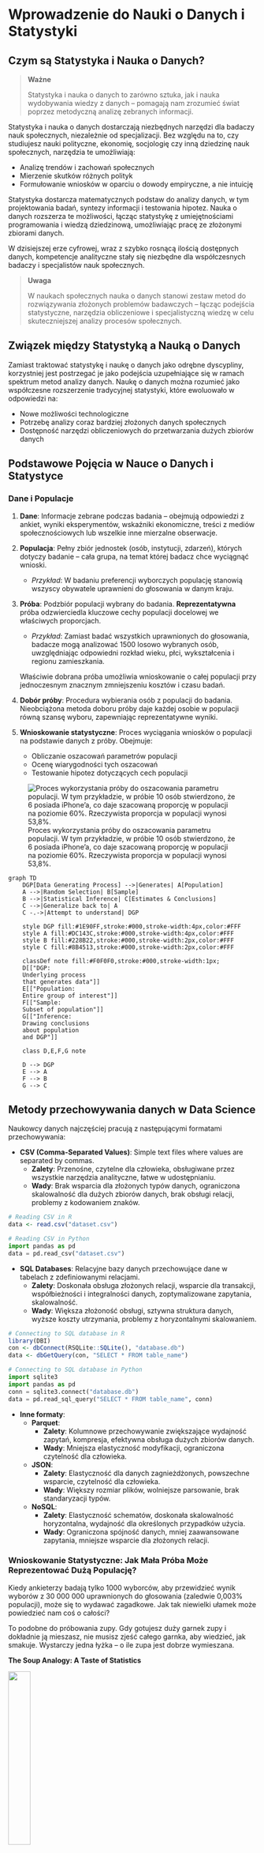 # Wprowadzenie do Nauki o Danych i Statystyki

## Czym są Statystyka i Nauka o Danych?

> **Ważne**
>
> Statystyka i nauka o danych to zarówno sztuka, jak i nauka wydobywania wiedzy z danych – pomagają nam zrozumieć świat poprzez metodyczną analizę zebranych informacji.

Statystyka i nauka o danych dostarczają niezbędnych narzędzi dla badaczy nauk społecznych, niezależnie od specjalizacji. Bez względu na to, czy studiujesz nauki polityczne, ekonomię, socjologię czy inną dziedzinę nauk społecznych, narzędzia te umożliwiają:

-   Analizę trendów i zachowań społecznych
-   Mierzenie skutków różnych polityk
-   Formułowanie wniosków w oparciu o dowody empiryczne, a nie intuicję

Statystyka dostarcza matematycznych podstaw do analizy danych, w tym projektowania badań, syntezy informacji i testowania hipotez. Nauka o danych rozszerza te możliwości, łącząc statystykę z umiejętnościami programowania i wiedzą dziedzinową, umożliwiając pracę ze złożonymi zbiorami danych.

W dzisiejszej erze cyfrowej, wraz z szybko rosnącą ilością dostępnych danych, kompetencje analityczne stały się niezbędne dla współczesnych badaczy i specjalistów nauk społecznych.

> **Uwaga**
>
> W naukach społecznych nauka o danych stanowi zestaw metod do rozwiązywania złożonych problemów badawczych – łącząc podejścia statystyczne, narzędzia obliczeniowe i specjalistyczną wiedzę w celu skuteczniejszej analizy procesów społecznych.

## Związek między Statystyką a Nauką o Danych

Zamiast traktować statystykę i naukę o danych jako odrębne dyscypliny, korzystniej jest postrzegać je jako podejścia uzupełniające się w ramach spektrum metod analizy danych. Naukę o danych można rozumieć jako współczesne rozszerzenie tradycyjnej statystyki, które ewoluowało w odpowiedzi na:

-   Nowe możliwości technologiczne
-   Potrzebę analizy coraz bardziej złożonych danych społecznych
-   Dostępność narzędzi obliczeniowych do przetwarzania dużych zbiorów danych

## Podstawowe Pojęcia w Nauce o Danych i Statystyce

### Dane i Populacje

1.  **Dane**: Informacje zebrane podczas badania – obejmują odpowiedzi z ankiet, wyniki eksperymentów, wskaźniki ekonomiczne, treści z mediów społecznościowych lub wszelkie inne mierzalne obserwacje.

2.  **Populacja**: Pełny zbiór jednostek (osób, instytucji, zdarzeń), których dotyczy badanie – cała grupa, na temat której badacz chce wyciągnąć wnioski.

    -   *Przykład*: W badaniu preferencji wyborczych populację stanowią wszyscy obywatele uprawnieni do głosowania w danym kraju.

3.  **Próba**: Podzbiór populacji wybrany do badania. **Reprezentatywna** próba odzwierciedla kluczowe cechy populacji docelowej we właściwych proporcjach.

    -   *Przykład*: Zamiast badać wszystkich uprawnionych do głosowania, badacze mogą analizować 1500 losowo wybranych osób, uwzględniając odpowiedni rozkład wieku, płci, wykształcenia i regionu zamieszkania.

    Właściwie dobrana próba umożliwia wnioskowanie o całej populacji przy jednoczesnym znacznym zmniejszeniu kosztów i czasu badań.

4.  **Dobór próby**: Procedura wybierania osób z populacji do badania. Nieobciążona metoda doboru próby daje każdej osobie w populacji równą szansę wyboru, zapewniając reprezentatywne wyniki.

5.  **Wnioskowanie statystyczne**: Proces wyciągania wniosków o populacji na podstawie danych z próby. Obejmuje:

    -   Obliczanie oszacowań parametrów populacji
    -   Ocenę wiarygodności tych oszacowań
    -   Testowanie hipotez dotyczących cech populacji

![Proces wykorzystania próby do oszacowania parametru populacji. W tym przykładzie, w próbie 10 osób stwierdzono, że 6 posiada iPhone'a, co daje szacowaną proporcję w populacji na poziomie 60%. Rzeczywista proporcja w populacji wynosi 53,8%.](stat_imgs/population_vs_sample.png)

```mermaid
graph TD
    DGP[Data Generating Process] -->|Generates| A[Population]
    A -->|Random Selection| B[Sample]
    B -->|Statistical Inference| C[Estimates & Conclusions]
    C -->|Generalize back to| A
    C -.->|Attempt to understand| DGP

    style DGP fill:#1E90FF,stroke:#000,stroke-width:4px,color:#FFF
    style A fill:#DC143C,stroke:#000,stroke-width:4px,color:#FFF
    style B fill:#228B22,stroke:#000,stroke-width:2px,color:#FFF
    style C fill:#8B4513,stroke:#000,stroke-width:2px,color:#FFF
    
    classDef note fill:#F0F0F0,stroke:#000,stroke-width:1px;
    D[["DGP:
    Underlying process
    that generates data"]]
    E[["Population:
    Entire group of interest"]]
    F[["Sample:
    Subset of population"]]
    G[["Inference:
    Drawing conclusions
    about population
    and DGP"]]
    
    class D,E,F,G note
    
    D --> DGP
    E --> A
    F --> B
    G --> C
```


::: {.callout-note}
## Metody przechowywania danych w Data Science

Naukowcy danych najczęściej pracują z następującymi formatami przechowywania:

- **CSV (Comma-Separated Values)**: Simple text files where values are separated by commas.
  - **Zalety**: Przenośne, czytelne dla człowieka, obsługiwane przez wszystkie narzędzia analityczne, łatwe w udostępnianiu.
  - **Wady**: Brak wsparcia dla złożonych typów danych, ograniczona skalowalność dla dużych zbiorów danych, brak obsługi relacji, problemy z kodowaniem znaków.

```r
# Reading CSV in R
data <- read.csv("dataset.csv")
```

```python
# Reading CSV in Python
import pandas as pd
data = pd.read_csv("dataset.csv")
```

- **SQL Databases**: Relacyjne bazy danych przechowujące dane w tabelach z zdefiniowanymi relacjami.
  - **Zalety**: Doskonała obsługa złożonych relacji, wsparcie dla transakcji, współbieżności i integralności danych, zoptymalizowane zapytania, skalowalność.
  - **Wady**: Większa złożoność obsługi, sztywna struktura danych, wyższe koszty utrzymania, problemy z horyzontalnymi skalowaniem.

```r
# Connecting to SQL database in R
library(DBI)
con <- dbConnect(RSQLite::SQLite(), "database.db")
data <- dbGetQuery(con, "SELECT * FROM table_name")
```

```python
# Connecting to SQL database in Python
import sqlite3
import pandas as pd
conn = sqlite3.connect("database.db")
data = pd.read_sql_query("SELECT * FROM table_name", conn)
```

- **Inne formaty**:
  - **Parquet**: 
    - **Zalety**: Kolumnowe przechowywanie zwiększające wydajność zapytań, kompresja, efektywna obsługa dużych zbiorów danych.
    - **Wady**: Mniejsza elastyczność modyfikacji, ograniczona czytelność dla człowieka.
  
  - **JSON**: 
    - **Zalety**: Elastyczność dla danych zagnieżdżonych, powszechne wsparcie, czytelność dla człowieka.
    - **Wady**: Większy rozmiar plików, wolniejsze parsowanie, brak standaryzacji typów.
  
  - **NoSQL**: 
    - **Zalety**: Elastyczność schematów, doskonała skalowalność horyzontalna, wydajność dla określonych przypadków użycia.
    - **Wady**: Ograniczona spójność danych, mniej zaawansowane zapytania, mniejsze wsparcie dla złożonych relacji.
:::


### Wnioskowanie Statystyczne: Jak Mała Próba Może Reprezentować Dużą Populację?

Kiedy ankieterzy badają tylko 1000 wyborców, aby przewidzieć wynik wyborów z 30 000 000 uprawnionych do głosowania (zaledwie 0,003% populacji), może się to wydawać zagadkowe. Jak tak niewielki ułamek może powiedzieć nam coś o całości?

To podobne do próbowania zupy. Gdy gotujesz duży garnek zupy i dokładnie ją mieszasz, nie musisz zjeść całego garnka, aby wiedzieć, jak smakuje. Wystarczy jedna łyżka – o ile zupa jest dobrze wymieszana.

::: callout-note
**The Soup Analogy: A Taste of Statistics**

![](stat_imgs/soup-svgrepo-com.svg){width="30%"}

-   When you taste a spoonful of soup and decide it isn't salty enough, that's exploratory/descriptive analysis.
-   If you generalize and conclude that your entire pot of soup needs salt, that's an inference.
-   For your inference to be valid, the spoonful you tasted (the sample) needs to be representative of the entire pot (the population).
-   If the soup is not well stirred (heterogeneous population), it doesn't matter how large a spoon you have (sample size), it will still not accurately represent the whole. If the soup is well stirred (homogeneous population), even a small spoon will suffice to test the soup.
:::



#### Dlaczego Losowy Dobór Próby Działa

Losowy dobór próby działa dzięki trzem kluczowym zasadom:

1.  **Równe szanse**: Każda osoba w populacji ma taką samą szansę na wybór, co zapobiega systematycznemu błędowi.

2.  **Reprezentatywna różnorodność**: Gdy każdy ma równą szansę, naturalnie otrzymujesz osoby ze wszystkich różnych grup w mniej więcej takich samych proporcjach, w jakich występują w populacji.

    *Przykład*: Jeśli 51% wyborców to kobiety, to około 51% twojej losowej próby prawdopodobnie będą stanowić kobiety (plus minus pewne losowe wahania).

3.  **Prawo wielkich liczb**: Wraz ze wzrostem wielkości próby (n), losowe wahania stają się mniej wpływowe, a statystyki próby zbliżają się do prawdziwych wartości populacji.

    *Przykład*: Jeśli rzucisz monetą 10 razy, możesz otrzymać 7 orłów (70%). Ale jeśli rzucisz nią 1000 razy, jest znacznie bardziej prawdopodobne, że otrzymasz około 500 orłów (50%).

Bez właściwego losowego doboru próby można łatwo uzyskać próbę obciążoną. Na przykład, gdybyś przeprowadzał ankiety tylko wśród osób w centrum handlowym w dni powszednie rano, pominąłbyś większość pracujących osób i studentów, co dałoby zniekształcony obraz populacji.


::: {.callout-important}
## Losowość jako fundamentalne prawo natury

Losowość można postrzegać jako jedno z podstawowych praw natury, które kształtuje rzeczywistość na wielu poziomach:

- **W mechanice kwantowej**: Zasada nieoznaczoności Heisenberga i probabilistyczna natura zjawisk kwantowych wskazują, że losowość jest wbudowana w fundamentalną strukturę rzeczywistości, a nie wynika jedynie z niedoskonałości naszych pomiarów czy wiedzy

- **W genetyce**: Losowe mutacje i rekombinacje genetyczne stanowią podstawowy mechanizm ewolucji i różnorodności biologicznej

- **W teorii chaosu**: Systemy deterministyczne mogą wykazywać nieprzewidywalne zachowania ze względu na wrażliwość na warunki początkowe (tzw. "efekt motyla")

- **W badaniach statystycznych**: Losowy dobór próby jest podstawą wnioskowania o populacji - bez tej własności natury, nie bylibyśmy w stanie formułować wiarygodnych uogólnień z ograniczonych zbiorów danych

Ta naturalna losowość staje się fundamentem metodologii nauk empirycznych, szczególnie widocznym w dwóch kluczowych aspektach:

**1. Randomizacja w eksperymentach**

Randomizacja to proces losowego przydzielania jednostek badawczych do grup eksperymentalnych. Jest to kluczowy element metodologii eksperymentalnej, który:

- Minimalizuje wpływ zmiennych zakłócających
- Równoważy nieznane czynniki między grupami
- Zmniejsza ryzyko błędu systematycznego
- Umożliwia stosowanie testów statystycznych do analizy wyników

Przykład w R:
```r
# Randomizacja w eksperymencie
set.seed(42) # dla odtwarzalności
uczestnicy <- 1:30  # 30 uczestników badania
grupy <- c(rep("Kontrolna", 15), rep("Eksperymentalna", 15))
przydział_losowy <- sample(grupy)  # losowy przydział do grup
head(data.frame(ID = uczestnicy[1:6], Grupa = przydział_losowy[1:6]))
```

**2. Prosta próba losowa**

Prosta próba losowa to podstawowa metoda pobierania próby, w której każdy element populacji ma taką samą szansę na włączenie do próby. Ta własność losowości:

- Zapewnia reprezentatywność próby
- Umożliwia wnioskowanie o parametrach populacji
- Pozwala na obliczanie błędów losowych i konstruowanie przedziałów ufności

Przykład w R:
```r
# Losowanie prostej próby losowej z populacji
populacja <- 1:1000  # populacja 1000 elementów
próba <- sample(populacja, 50)  # losowa próba 50 elementów
summary(próba)  # podstawowe statystyki wylosowanej próby
```

Uznanie losowości za prawo natury zmienia nasze postrzeganie rzeczywistości - z deterministycznego poglądu, gdzie wszystko jest teoretycznie przewidywalne przy wystarczającej wiedzy, na stochastyczny, gdzie niepewność i zmienność są nieodłącznymi cechami świata. Dzięki temu możemy projektować badania, które wykorzystują tę naturalną własność do wiarygodnego poznawania otaczającej nas rzeczywistości.
:::


### Zrozumienie Błędu Statystycznego

Korzystając z próby do poznania populacji, nieuchronnie napotykamy błąd statystyczny:

**Błąd statystyczny** to różnica między naszym oszacowaniem z próby a prawdziwą wartością w populacji.


::: {.callout-important}
## Kompletna klasyfikacja błędów statystycznych

Błędy statystyczne mogą podważyć wiarygodność i rzetelność wyników badań. Zrozumienie tych błędów jest kluczowe dla projektowania dobrych badań, prawidłowej analizy danych i wyciągania właściwych wniosków. Oto kompleksowa klasyfikacja błędów statystycznych:

### Błędy pobierania próby

**Losowe błędy próbkowania**

- Możesz o nich myśleć jako o naturalnym "szczęściu w losowaniu" przy wyborze próby
- Przykład: Jeśli losowo wybierzesz 30 studentów z uniwersytetu, aby zmierzyć średni wzrost, prawdopodobnie otrzymasz nieco inny wynik za każdym razem, gdy pobierzesz próbę
- Te błędy zmniejszają się wraz ze zwiększaniem liczebności próby
- Nie można ich całkowicie wyeliminować, ale można je oszacować za pomocą "marginesu błędu"

**Nielosowe (systematyczne) błędy próbkowania**

- **Błąd doboru próby**: Gdy próba nie reprezentuje uczciwie wszystkich, których powinna
  - Przykład: Przeprowadzenie ankiety telefonicznej docierającej tylko do osób posiadających telefony stacjonarne, pomijając tych, którzy korzystają wyłącznie z telefonów komórkowych
- **Niepełne pokrycie**: Gdy niektóre grupy są pomijane w próbie
  - Przykład: Ankieta przeprowadzona tylko podczas zajęć dziennych pominie studentów studiów wieczorowych
- **Błąd samoselekcji**: Gdy ludzie sami decydują, czy wziąć udział w badaniu, potencjalnie zniekształcając wyniki
  - Przykład: Tylko osoby z silnymi opiniami odpowiadają na ankietę zadowolenia klienta
- **Błąd braku odpowiedzi**: Gdy określone typy osób zwykle nie odpowiadają na ankiety
  - Przykład: Bardzo zajęci ludzie mogą nie wypełnić kwestionariusza, co daje wyniki nadreprezentujące osoby z większą ilością wolnego czasu
  

Na przykład, jeśli obliczamy średni wzrost z próby, błąd standardowy mówi nam, jak bardzo ta średnia mogłaby się różnić, gdybyśmy wielokrotnie pobierali różne losowe próby. Jednak jeśli nasze urządzenie pomiarowe jest wadliwe i zawsze dodaje 2,5 cm do każdego pomiaru, mamy błąd systematyczny, którego zwiększenie wielkości próby nie naprawi.


### Błędy pomiaru

**Losowe błędy pomiaru**

- Nieprzewidywalny "szum" podczas mierzenia czegokolwiek
- Przykład: Lekko drżąca ręka przy pomiarze ciśnienia krwi daje nieco inne odczyty za każdym razem
- Te błędy zazwyczaj równoważą się przy wielokrotnych pomiarach

**Systematyczne błędy pomiaru**

- **Błędy kalibracji**: Gdy narzędzie pomiarowe jest konsekwentnie niedokładne
  - Przykład: Waga, która zawsze dodaje 1 kg do wagi każdego
- **Błąd obserwatora**: Gdy osoba zbierająca dane wpływa na pomiary
  - Przykład: Badacz nieświadomie zapisuje dane w sposób potwierdzający jego hipotezę
- **Błąd społecznej poprawności**: Gdy ludzie odpowiadają tak, jak myślą, że "powinni", a nie zgodnie z prawdą
  - Przykład: Zaniżanie ilości spożywanego fast foodu w badaniu żywieniowym

### Błędy wnioskowania

**Błędy testowania hipotez** (wyjaśnienie uproszczone)

- **Błąd I rodzaju**: Dostrzeganie efektu lub związku, który tak naprawdę nie istnieje (fałszywy alarm)
  - Przykład: Wyciągnięcie wniosku, że lek działa, gdy jego korzyści wynikały tylko z przypadku
- **Błąd II rodzaju**: Przeoczenie efektu lub związku, który faktycznie istnieje (przeoczenie)
  - Przykład: Wyciągnięcie wniosku, że lek nie działa, gdy w rzeczywistości pomaga pacjentom
- **Błąd III rodzaju**: Rozwiązywanie niewłaściwego problemu lub zadawanie złego pytania
  - Przykład: Badanie, czy metoda nauczania poprawia wyniki testów, gdy prawdziwe pytanie powinno dotyczyć długoterminowego zrozumienia materiału

**Problemy z mocą statystyczną**

- **Badania z niedostateczną mocą**: Nieuwzględnienie wystarczającej liczby uczestników, aby wiarygodnie wykryć efekty
  - Przykład: Próba przetestowania programu odchudzającego z udziałem tylko 5 osób — zbyt mało, aby wyciągnąć wiarygodne wnioski

### Błędy specyfikacji modelu

**Błędy wyboru zmiennych**

- **Błąd pominięcia zmiennej**: Pominięcie ważnych czynników wpływających na wyniki
  - Przykład: Badanie związku między ćwiczeniami a utratą wagi bez uwzględnienia diety uczestników
- **Błąd zmiennej zakłócającej**: Gdy zewnętrzny czynnik wpływa zarówno na to, co testujesz, jak i na wynik
  - Przykład: Osoby, które ćwiczą (zmienna 1), mogą również mieć tendencję do zdrowszego odżywiania się (ukryty czynnik), co wpływa na utratę wagi (wynik)

**Błędy założeń**

- Gdy stosowany test statystyczny nie pasuje do twoich danych
  - Przykład: Używanie testu, który zakłada, że dane mają rozkład normalny (przypominający krzywą dzwonową), gdy w rzeczywistości tak nie jest

### Błędy przetwarzania i analizy danych

**Błędy obsługi danych**

- **Błędy wprowadzania danych**: Proste pomyłki przy zapisywaniu informacji
  - Przykład: Wpisanie "105" zamiast "15" jako wieku kogoś
- **Problemy z brakującymi danymi**: Niewłaściwe uwzględnienie niekompletnych informacji
  - Przykład: Obliczanie średniego wyniku testu przy ignorowaniu nieobecnych uczniów

**Błędy wykonania analizy**

- **Błędy oprogramowania lub użytkownika**: Pomyłki w korzystaniu z programów statystycznych
  - Przykład: Wybranie niewłaściwego rodzaju testu w oprogramowaniu statystycznym

### Błędy interpretacji i raportowania

**Błędy wnioskowania przyczynowego**

- **Błąd mylenia korelacji z przyczynowością**: Założenie, że gdy dwie rzeczy występują razem, jedna musi powodować drugą
  - Przykład: Zauważenie, że kraje z większym spożyciem czekolady mają więcej laureatów Nagrody Nobla i błędne wnioskowanie, że czekolada zwiększa inteligencję

**Błędy raportowania i komunikacji**

- **p-hacking (manipulacja wartością p)**: Próbowanie wielu różnych analiz, aż znajdziesz coś "istotnego"
  - Przykład: Analizowanie danych na 20 różnych sposobów i raportowanie tylko tej analizy, która pokazała pożądany wynik
- **Wybiórcze raportowanie**: Dzielenie się tylko wynikami potwierdzającymi hipotezę
  - Przykład: Firma produkująca tabletki odchudzające publikuje tylko badania, w których ich produkt działał, ukrywając badania, w których nie działał

### Strategie naprawcze

Sposoby na zmniejszenie tych błędów:

- **Właściwe projektowanie badań**: Staranne planowanie badań przed zebraniem danych
- **Odpowiednia wielkość próby**: Uwzględnienie wystarczającej liczby uczestników na podstawie obliczeń statystycznych
- **Prerejestracja**: Zadeklarowanie, co będziesz analizować, zanim zobaczysz dane
- **Przejrzystość**: Dzielenie się danymi i metodami analizy z innymi
- **Replikacja**: Powtórzenie badania przez innych badaczy, aby sprawdzić, czy otrzymają podobne wyniki

Zrozumienie tych błędów pomaga zapewnić, że wyniki badań są wiarygodne i że nie wyciągamy fałszywych wniosków, które mogłyby prowadzić do złych decyzji w dziedzinach takich jak medycyna, polityka publiczna, edukacja i biznes.
:::


### Zagadnienia Doboru Wielkości Próby

Niezbędna wielkość próby zależy od trzech głównych czynników:

1. **Jaki rodzaj estymacji przeprowadzasz?** (proporcje, średnie, parametry regresji, itp.)
2. **Jak dokładny ma być Twój szacunek?**
   
   * Większa dokładność = większa próba
   * Przykład: Oszacowanie z dokładnością ±1% wymaga około 9 razy więcej osób niż szacowanie z dokładnością ±3%

3. **Jak zróżnicowana jest Twoja populacja?**
   
   * Dla proporcji: Maksymalna zmienność występuje przy 50%, minimalna przy 0% lub 100%
   * Dla średnich: Sprawdź, jak bardzo pomiary różnią się między sobą (wariancja)
   * Dla modeli regresji: Weź pod uwagę wariancję predyktorów i zmiennych wynikowych

#### Uwagi dotyczące małych populacji

Pracując z małymi populacjami (np. 1000 osób lub mniej):

- Istnieją znaczące różnice metodologiczne w porównaniu do dużych populacji
- Prosta próba losowa tradycyjnie zakłada losowanie ze zwracaniem
- W praktyce badawczej zwykle stosuje się losowanie bez zwracania
- Im mniejsza populacja, tym większa różnica między tymi podejściami
- **Współczynnik korekty dla populacji skończonej** staje się niezbędny przy badaniu ponad 5-10% populacji

**Praktyczne zalecenia dla małych populacji:**

* Dla populacji poniżej 200 jednostek, rozważ pełny spis (census)
* Stosuj odpowiednie formuły statystyczne uwzględniające losowanie bez zwracania
* Standardowe formuły dla błędów standardowych oparte na losowaniu ze zwracaniem przeszacują błąd w małych populacjach
* Jasno dokumentuj mechanizm doboru próby w raportach badawczych

**Wyjaśnienie różnicy:**

-   Losowanie ze zwracaniem: każda jednostka ma stałe prawdopodobieństwo wyboru w każdym losowaniu (np. 1/N)
-   Losowanie bez zwracania: prawdopodobieństwo wyboru zmienia się w kolejnych losowaniach (od 1/N do 1/(N-1), 1/(N-2), itd.)
-   W dużych populacjach różnica jest minimalna; w małych - fundamentalna
-   Schematy losowania bez zwracania często mają niższą wariancję estymatora niż losowanie ze zwracaniem


### Aspekty Estymacji Statystycznej

#### Proporcje (odsetki)

Przy szacowaniu proporcji (np. odsetka wyborców popierających kandydata), wymagana wielkość próby zależy w dużej mierze od tego, jak blisko ta proporcja jest 50%.

**Dlaczego proporcje bliskie 50% wymagają większych prób:**

Posłużmy się konkretnym przykładem z różnymi wielkościami próby:

| Rzeczywista Proporcja w Populacji | Wielkość Próby | Typowy Margines Błędu |
|-----------------------------------|----------------|------------------------|
| 50% (maksymalna niepewność)       | 100            | ±10 punktów procentowych |
| 50% (maksymalna niepewność)       | 400            | ±5 punktów procentowych  |
| 50% (maksymalna niepewność)       | 1 000          | ±3 punktów procentowych  |
| 10% (mniejsza niepewność)         | 100            | ±6 punktów procentowych  |
| 10% (mniejsza niepewność)         | 400            | ±3 punktów procentowych  |
| 10% (mniejsza niepewność)         | 1 000          | ±2 punktów procentowych  |

Te liczby pokazują dwa ważne wzorce:
1. **Wraz ze wzrostem wielkości próby, margines błędu maleje** (porównując wiersze)
2. **Przy tej samej wielkości próby, proporcje bliskie 50% mają większe marginesy błędu** niż proporcje bliskie 0% lub 100% (porównując 50% vs 10%)

Dzieje się tak, ponieważ proporcje podlegają rozkładowi dwumianowemu, gdzie wariancja jest maksymalna przy p=0,5 (50%) i minimalna przy p=0 lub p=1 (0% lub 100%).

**Wielkość populacji ma minimalny wpływ:**

W typowym sondażu wyborczym, gdzie proporcje są bliskie 50%, około 1000 losowo wybranych osób zapewnia dokładność około ±3 punktów procentowych. Co zaskakujące, ta wielkość próby pozostaje w przybliżeniu taka sama, niezależnie od tego, czy badana populacja liczy 30 000 czy 30 milionów osób. Ten nieintuicyjny fakt wyjaśnia, dlaczego ogólnokrajowe sondaże mogą być dokładne przy stosunkowo małych próbach.

#### Średnie

Przy szacowaniu średniej (np. typowego dochodu gospodarstwa domowego czy wzrostu):

- Średnia podsumowuje ciągłe pomiary, które mogą przyjmować wiele różnych wartości
- Wielkość próby zależy głównie od tego, jak bardzo te pomiary różnią się między osobami
- Kluczowe aspekty:
  * Populacje z bardziej zróżnicowanymi pomiarami wymagają większych prób
  * Bardziej precyzyjne oszacowania wymagają większych prób
  * W przeciwieństwie do proporcji, nie ma "maksymalnej niepewności" przy określonej wartości
  * Niezbędna wielkość próby jest wprost proporcjonalna do wariancji zmiennej

- Na przykład, oszacowanie średniego dochodu może wymagać większej próby niż oszacowanie średniego wzrostu, ponieważ dochody zazwyczaj różnią się bardziej niż wzrost

#### Parametry Modeli i Złożona Estymacja

Modelowanie statystyczne wykracza poza proste proporcje i średnie, badając relacje między zmiennymi i tworząc prognozy. Wymagania dotyczące wielkości próby stają się bardziej złożone w tych kontekstach.

##### Parametry Modeli Regresji

Modele regresji opisują, jak jedna zmienna (zmienna zależna) odnosi się do jednej lub więcej innych zmiennych (zmiennych niezależnych). Aspekty dotyczące wielkości próby w regresji obejmują:

**Kluczowe czynniki wpływające na wymaganą wielkość próby:**

- **Liczba parametrów**: Każda zmienna predykcyjna i termin interakcji zużywa "stopnie swobody"
  * Więcej zmiennych = potrzebna większa próba
  * Praktyczna zasada: 10-20 obserwacji na zmienną to minimalna wartość wyjściowa
  * Do wykrywania subtelnych efektów: może być potrzebne 50-100+ obserwacji na zmienną

- **Wielkość efektu**: Siła badanych zależności
  * Mniejsze efekty wymagają większych prób, aby je wiarygodnie wykryć
  * Analiza mocy powinna być przeprowadzona w oparciu o spodziewane wielkości efektów

- **Wyjaśnienia zmienności**:
  * Wartości $R^2$ - wyższe wartości wskazują na modele, które wyjaśniają więcej wariancji, potencjalnie wymagając mniejszych prób
  * Wariancja resztowa - większa niewyjaśniona zmienność wymaga większych prób

- **Złożoność modelu**:
  * Relacje liniowe vs. nieliniowe
  * Efekty interakcji
  * Zagnieżdżone lub hierarchiczne struktury danych
  * Rozkłady nienormalne lub heteroskedastyczność

##### Zaawansowane Aspekty Modelowania

**Modele Wielopoziomowe i Hierarchiczne:**

- Te modele obsługują zagnieżdżone struktury danych (np. uczniowie w klasach w szkołach)
- Wymagania wielkości próby działają na wielu poziomach:
  * Poziom 1: Indywidualne obserwacje (np. uczniowie)
  * Poziom 2: Czynniki grupujące (np. klasy)
  * Poziom 3: Grupy wyższego poziomu (np. szkoły)
- Praktyczna zasada: Potrzeba co najmniej 30+ grup na wyższych poziomach dla wiarygodnej estymacji
- Moc zależy bardziej od liczby jednostek wyższego poziomu niż od całkowitej wielkości próby

**Modele Równań Strukturalnych (SEM):**

- Złożone modele badające relacje między zmiennymi latentnymi
- Wymagania dotyczące wielkości próby zazwyczaj większe niż przy prostej regresji
- Zalecenia wahają się od minimum 200 do 10-20 obserwacji na szacowany parametr
- Złożoność modelu i oczekiwane wielkości efektów mocno wpływają na wymagane wielkości prób

**Podejścia Bayesowskie:**

- Wcześniejsze informacje mogą czasami kompensować mniejsze wielkości prób
- Jednakże nadal wymagają wystarczających danych, szczególnie dla złożonych modeli
- Kontrole predykcyjne a posteriori pomagają ocenić, czy wielkość próby jest odpowiednia

#### Planowanie Wielkości Próby w Praktyce

Przy planowaniu badań należy wziąć pod uwagę:

1. **Moc statystyczna**: Zdolność do wykrywania efektów, gdy rzeczywiście istnieją
   * Zazwyczaj dąży się do 80% mocy (lub wyższej dla krytycznych decyzji)
   * Przeprowadź formalne analizy mocy, gdy to możliwe

2. **Precyzja**: Jak wąskie muszą być przedziały ufności
   * Rozważ praktyczne znaczenie precyzji w swojej dziedzinie
   * Większa precyzja wymaga większych prób

3. **Ograniczenia zasobów**: Zrównoważ ideały statystyczne z praktycznymi ograniczeniami
   * Budżet, czas, dostępność uczestników
   * Rozważ sekwencyjne lub adaptacyjne pobieranie próbek, gdy jest to właściwe

4. **Względy etyczne**: Zbieraj wystarczająco dużo danych, aby wiarygodnie odpowiedzieć na pytania, ale nie marnuj zasobów ani nie obciążaj niepotrzebnie uczestników

Pamiętaj, że są to wytyczne, a konkretne pytania badawcze mogą wymagać konsultacji ze statystykiem w celu optymalnego określenia wielkości próby.


### Przykład Maksymalnej Niepewności dla Proporcji: Dlaczego 50% to "Najgorszy Przypadek"

Aby zrozumieć, dlaczego proporcje bliskie 50% wymagają większych prób, przyjrzyjmy się symulacji:

Wyobraź sobie, że masz 100 monet w torbie, które są albo złote, albo srebrne. Chcesz oszacować, jaki procent stanowią złote monety, losowo wybierając 20 monet.

**Scenariusz A: 50% Złotych (Maksymalna Niepewność)**

-   Torba zawiera 50 złotych i 50 srebrnych monet (50% złotych)
-   Zasymulujmy losowanie 20 monet 10 różnych razy:
    -   Losowanie 1: 8 złotych monet (40% - błąd o 10%)
    -   Losowanie 2: 12 złotych monet (60% - błąd o 10%)
    -   Losowanie 3: 9 złotych monet (45% - błąd o 5%)
    -   Losowanie 4: 7 złotych monet (35% - błąd o 15%)
    -   Losowanie 5: 11 złotych monet (55% - błąd o 5%)
    -   Losowanie 6: 14 złotych monet (70% - błąd o 20%)
    -   Losowanie 7: 8 złotych monet (40% - błąd o 10%)
    -   Losowanie 8: 10 złotych monet (50% - idealnie!)
    -   Losowanie 9: 7 złotych monet (35% - błąd o 15%)
    -   Losowanie 10: 12 złotych monet (60% - błąd o 10%)

Te wyniki różnią się znacznie, od 35% do 70%, ze średnim błędem wynoszącym 10 punktów procentowych!

**Scenariusz B: 10% Złotych (Mniejsza Niepewność)**

-   Torba zawiera 10 złotych i 90 srebrnych monet (10% złotych)
-   Zasymulujmy losowanie 20 monet 10 różnych razy:
    -   Losowanie 1: 1 złota moneta (5% - błąd o 5%)
    -   Losowanie 2: 2 złote monety (10% - idealnie!)
    -   Losowanie 3: 3 złote monety (15% - błąd o 5%)
    -   Losowanie 4: 1 złota moneta (5% - błąd o 5%)
    -   Losowanie 5: 2 złote monety (10% - idealnie!)
    -   Losowanie 6: 0 złotych monet (0% - błąd o 10%)
    -   Losowanie 7: 3 złote monety (15% - błąd o 5%)
    -   Losowanie 8: 2 złote monety (10% - idealnie!)
    -   Losowanie 9: 1 złota moneta (5% - błąd o 5%)
    -   Losowanie 10: 2 złote monety (10% - idealnie!)

Te wyniki pozostają znacznie bliżej prawdziwych 10%, wahając się od 0% do 15%, ze średnim błędem wynoszącym tylko 4 punkty procentowe.

To pokazuje, dlaczego potrzebujemy większych prób, gdy proporcja jest bliska 50% - naturalna zmienność jest znacznie większa. Gdy prawdziwa proporcja wynosi 50%, każde odchylenie od tej idealnej równowagi jest równie prawdopodobne w dowolnym kierunku, tworząc maksymalną niepewność.

#### Przykład Sondażu Opinii: Popularni a Niepopularni Kandydaci

W sondażu wyborczym z 1000 osób:

**Dla głównego kandydata z poparciem 40%:**

-   Nasza dokładność wyniosłaby około ±3 punktów procentowych
-   Możemy oszacować jego poparcie między 37% a 43%

**Dla kandydata z mniejszym poparciem 3%:**

-   Nasza dokładność wyniosłaby około ±1 punkt procentowy
-   Możemy oszacować jego poparcie między 2% a 4%

**Ważne wyjaśnienie dotyczące dokładności:**

1.  **Dokładność bezwzględna (w punktach procentowych):**

    -   Dla kandydata z mniejszym poparciem (3%): ±1 punkt procentowy (mniejszy błąd bezwzględny)
    -   Dla głównego kandydata (40%): ±3 punkty procentowe (większy błąd bezwzględny)

2.  **Dokładność względna (jako proporcja oszacowania):**

    -   Dla kandydata z mniejszym poparciem (3%): ±1 punkt procentowy to 33% jego poziomu poparcia
    -   Dla głównego kandydata (40%): ±3 punkty procentowe to tylko 7,5% jego poziomu poparcia

To wyjaśnia, dlaczego sondaże mogą wiarygodnie wykrywać obecność kandydatów z mniejszym poparciem, ale mogą mieć trudności z precyzyjnym mierzeniem małych zmian w ich poziomach poparcia. Ta sama wielkość próby daje różne dokładności bezwzględne w zależności od tego, jak blisko proporcja jest 50%.

### Podsumowanie: Kluczowe Punkty do Zapamiętania

1.  **Statystyka i nauka o danych** dostarczają niezbędnych narzędzi do zrozumienia zjawisk społecznych poprzez analizę danych.

2.  **Właściwie dobrane próby** pozwalają na wiarygodne wnioskowanie o całych populacjach bez badania wszystkich.

3.  **Błąd statystyczny** występuje w dwóch formach:

    -   Błąd losowy (zmniejszany przez większe próby)
    -   Błąd systematyczny (zmniejszany przez lepszą metodologię)

4.  **Potrzebna wielkość próby** zależy od:

    -   Co mierzysz (proporcje czy średnie)
    -   Pożądanej dokładności
    -   Zmienności w populacji
    -   W przypadku proporcji, wartości bliskie 50% wymagają większych prób

5.  **Małe populacje** wymagają specjalnych rozważań dotyczących doboru próby i mogą korzystać z współczynnika korekty dla populacji skończonej.

Zrozumienie tych podstawowych pojęć pozwoli ci lepiej projektować i interpretować badania w naukach społecznych.

::: {.panel-tabset group="language"}
## SRS

**Prosty Dobór Losowy**: Każda jednostka ma równe prawdopodobieństwo wyboru. Cała populacja jest losowo próbkowana bez żadnego z góry ustalonego wzorca.

![Prosty Dobór Losowy. Źródło: https://app.passyourmath.com/courses/theory/116/1750/26640/en](stat_imgs/Simple_Random_Sampling2.svg)

## Dobór warstwowy

**Dobór Warstwowy**: Populacja jest podzielona na odrębne podgrupy (warstwy) przed losowym pobraniem próbek z każdej warstwy proporcjonalnie.

![Dobór Warstwowy. Źródło: https://app.passyourmath.com/courses/theory/116/1750/26640/en](stat_imgs/Stratified2.svg)

## Dobór grupowy

**Dobór Grupowy**: Populacja jest podzielona na skupiska (klastry), a całe skupiska są losowo wybierane do analizy zamiast pojedynczych jednostek.

![Dobór Grupowy. Źródło: https://app.passyourmath.com/courses/theory/116/1750/26640/en](stat_imgs/Cluster2.svg)
:::

::: callout-note
## Data Generating Process i Superpopulacja w kontekście badań statystycznych

W statystyce i ekonometrii często posługujemy się pojęciami populacji i próby. Jednak dla pełnego zrozumienia statystycznych modeli warto wprowadzić dwa dodatkowe koncepty: **data generating process (DGP)** oraz **superpopulację**. Pojęcia te pomogą lepiej zrozumieć, w jaki sposób powstają dane, które analizujemy.

### Podstawowe pojęcia

**Populacja**: Zbiór wszystkich jednostek (osób, firm, krajów itp.), które są przedmiotem naszego badania. Przykładowo, wszystkie gospodarstwa domowe w Polsce.

**Próba**: Podzbiór populacji, który badamy, aby wyciągnąć wnioski o całej populacji. Przykładowo, 1000 losowo wybranych gospodarstw domowych w Polsce.

### Data Generating Process (DGP)

**Data Generating Process** (proces generujący dane) to mechanizm lub model stochastyczny (losowy), który określa, w jaki sposób powstają wartości zmiennych, które obserwujemy.

Kluczowe cechy DGP:

-   Jest to abstrakcyjny, matematyczny model opisujący, jak zmienne są ze sobą powiązane
-   Zawiera zarówno element deterministyczny (przewidywalny), jak i losowy (nieprzewidywalny)
-   Zwykle wyrażany za pomocą równań i rozkładów prawdopodobieństwa

#### Przykład DGP:

Załóżmy, że badamy dochody gospodarstw domowych. Model DGP (równanie matematyczne) mógłby wyglądać tak:

$Y_i = \beta_0 + \beta_1 X_{1i} + \beta_2 X_{2i} + \varepsilon_i$

Gdzie:

-   $Y_i$ to dochód gospodarstwa domowego $i$
-   $X_{1i}$ to liczba osób pracujących w gospodarstwie $i$
-   $X_{2i}$ to poziom wykształcenia głównego żywiciela gospodarstwa $i$
-   $\varepsilon_i$ to czynnik losowy (błąd)
-   $\beta_0, \beta_1, \beta_2$ to parametry modelu

W tym przykładzie DGP określa, jak dochód zależy od liczby pracujących osób i wykształcenia, plus element losowy.

### Superpopulacja

**Superpopulacja** to hipotetyczna, nieskończona populacja, z której nasza rzeczywista populacja może być traktowana jako próba.

Kluczowe cechy superpopulacji:

-   Jest konceptualnym rozszerzeniem pojęcia populacji
-   Reprezentuje wszystkie możliwe realizacje procesu generującego dane (DGP)
-   Pozwala na wnioskowanie nie tylko o aktualnej populacji, ale o ogólnych prawidłowościach

#### Przykłady superpopulacji:

1.  Badamy wyniki matur w Polsce w 2024 roku (populacja). Superpopulacja to hipotetyczne wyniki matur wszystkich możliwych uczniów, którzy mogliby zdawać maturę w podobnych warunkach, w dowolnym roku.

2.  Analizujemy PKB krajów europejskich w 2023 roku (populacja). Superpopulacja to wszystkie możliwe realizacje PKB tych krajów w różnych warunkach gospodarczych.

### Relacje między pojęciami

```         
DGP → Superpopulacja → Populacja → Próba
```

-   **DGP** definiuje mechanizm generowania danych
-   **Superpopulacja** to wszystkie możliwe realizacje DGP
-   **Populacja** to konkretna, skończona realizacja z superpopulacji
-   **Próba** to podzbiór populacji, który faktycznie obserwujemy i analizujemy

### Praktyczne znaczenie

#### Dlaczego te pojęcia są ważne?

1.  **Modelowanie ekonometryczne** - DGP jest fundamentem modelowania ekonometrycznego, pozwala zrozumieć, jak zmienne ekonomiczne wpływają na siebie nawzajem.

2.  **Wnioskowanie statystyczne** - Koncepcja superpopulacji pozwala na formułowanie wniosków ogólnych, wykraczających poza konkretny moment czasowy czy grupę.

3.  **Prognozowanie** - Zrozumienie DGP umożliwia lepsze prognozowanie przyszłych wartości zmiennych ekonomicznych.

4.  **Weryfikacja hipotez** - Pozwala lepiej określić, czy zaobserwowane zależności są dziełem przypadku, czy odzwierciedlają rzeczywiste prawidłowości.

### Przykład zastosowania w ekonomii

Załóżmy, że ekonomista bada wpływ stóp procentowych na inflację:

-   **DGP**: Równanie opisujące, jak stopa procentowa i inne czynniki wpływają na inflację
-   **Superpopulacja**: Wszystkie możliwe wartości inflacji przy różnych poziomach stóp procentowych i innych czynników
-   **Populacja**: Faktyczne wartości inflacji we wszystkich krajach w danym okresie
-   **Próba**: Dane o inflacji z 30 wybranych krajów, które badamy


### Przykłady ze studiów wyborczych

**Przykład 1: Frekwencja wyborcza**

-   **DGP**: $Frekwencja_i = \beta_0 + \beta_1 Wiek_i + \beta_2 Wykształcenie_i + \beta_3 Dochód_i + \varepsilon_i$
-   **Superpopulacja**: Wszystkie możliwe decyzje o udziale w wyborach, które mogliby podjąć wyborcy o różnych cechach społeczno-demograficznych w różnych warunkach
-   **Populacja**: Wszyscy uprawnieni do głosowania w wyborach prezydenckich 2020
-   **Próba**: 1500 respondentów ankiety exit poll po wyborach

**Przykład 2: Poparcie dla partii politycznych**

-   **DGP**: $Poparcie_{ij} = \beta_0 + \beta_1 Ideologia_i + \beta_2 SytuacjaEkonomiczna_i + \beta_3 Wiek_i + \varepsilon_i$
-   **Superpopulacja**: Wszystkie możliwe preferencje wyborcze osób o różnych cechach w różnych warunkach społeczno-ekonomicznych
-   **Populacja**: Wszyscy wyborcy w Polsce w 2023 roku
-   **Próba**: Respondenci sondażu przedwyborczego (n=1000)

### Symulacja i estymacja funkcji popytu jako DGP w R

Poniższy kod ilustruje, jak można zasymulować funkcję popytu z wieloma predyktorami jako DGP i estymować jej parametry za pomocą regresji OLS:

```r
#| warning: false
#| message: false

# Załadowanie potrzebnych pakietów
library(tidyverse)

# Ustawienie ziarna losowości dla powtarzalnych wyników
set.seed(123)

# 1. Zdefiniowanie "prawdziwego" DGP: Funkcja popytu na produkt
# Model: Q = beta0 + beta1*P + beta2*I + beta3*P_sub + beta4*P_comp + beta5*A + epsilon
# Gdzie:
# Q = ilość popytu na produkt
# P = cena produktu
# I = dochód konsumentów
# P_sub = cena dobra substytucyjnego
# P_comp = cena dobra komplementarnego
# A = wydatki na reklamę

# Prawdziwe wartości parametrów (zgodne z teorią ekonomiczną)
beta0_true <- 100      # Stała
beta1_true <- -2.5     # Efekt własnej ceny (ujemny - zgodnie z prawem popytu)
beta2_true <- 0.8      # Efekt dochodu (dodatni - dobro normalne)
beta3_true <- 1.2      # Efekt ceny substytutu (dodatni)
beta4_true <- -0.7     # Efekt ceny dobra komplementarnego (ujemny)
beta5_true <- 0.5      # Efekt reklamy (dodatni)
sigma_true <- 5        # Odchylenie standardowe błędu losowego

# 2. Symulacja superpopulacji (5000 potencjalnych rynków/okresów)
n_super <- 5000

# Generowanie predyktorów
cena <- runif(n_super, min = 5, max = 15)               # Cena produktu (zł)
dochod <- rnorm(n_super, mean = 3000, sd = 500)         # Średni dochód (zł)
cena_substytutu <- runif(n_super, min = 4, max = 16)    # Cena substytutu (zł)
cena_komplementu <- runif(n_super, min = 2, max = 8)    # Cena komplementu (zł)
reklama <- runif(n_super, min = 0, max = 100)           # Wydatki na reklamę (tys. zł)

# Dodanie korelacji między zmiennymi (np. cena i cena substytutu)
cena_substytutu <- cena_substytutu + rnorm(n_super, mean = 0.2 * cena, sd = 1)

# Generowanie popytu zgodnie z DGP
epsilon <- rnorm(n_super, mean = 0, sd = sigma_true)  # Składnik losowy
popyt <- beta0_true + 
         beta1_true * cena + 
         beta2_true * (dochod/1000) +  # skalowanie dochodu dla lepszej interpretacji
         beta3_true * cena_substytutu + 
         beta4_true * cena_komplementu + 
         beta5_true * (reklama/10) +    # skalowanie reklamy dla lepszej interpretacji
         epsilon

# Tworzenie ramki danych superpopulacji
superpopulacja <- tibble(
  id = 1:n_super,
  cena = cena,
  dochod = dochod,
  cena_substytutu = cena_substytutu,
  cena_komplementu = cena_komplementu,
  reklama = reklama,
  popyt = popyt
)

# Pokaż kilka pierwszych obserwacji
head(superpopulacja)

# 3. Pobieranie próby z superpopulacji (np. 200 obserwacji)
n_sample <- 200
indeksy_proby <- sample(1:n_super, n_sample)
proba <- superpopulacja[indeksy_proby, ]

# 4. Estymacja modelu OLS na podstawie próby
model_ols <- lm(popyt ~ cena + I(dochod/1000) + cena_substytutu + 
                cena_komplementu + I(reklama/10), data = proba)

# 5. Wyświetlenie podsumowania modelu
summary(model_ols)

# 6. Porównanie prawdziwych parametrów z estymowanymi
parametry_prawdziwe <- c(beta0_true, beta1_true, beta2_true, 
                         beta3_true, beta4_true, beta5_true)
parametry_estymowane <- coef(model_ols)

porownanie <- tibble(
  parametr = c("Stała", "Cena", "Dochód (tys.)", "Cena substytutu", 
               "Cena komplementu", "Reklama (10 tys.)"),
  prawdziwa_wartość = parametry_prawdziwe,
  estymowana_wartość = parametry_estymowane,
  różnica = estymowana_wartość - prawdziwa_wartość,
  błąd_procentowy = abs(różnica / prawdziwa_wartość) * 100
)

# Wyświetlenie porównania
print(porownanie)

# 7. Wizualizacja porównania prawdziwych i estymowanych parametrów
ggplot(porownanie, aes(x = parametr, y = prawdziwa_wartość)) +
  geom_point(color = "blue", size = 3) +
  geom_point(aes(y = estymowana_wartość), color = "red", size = 3) +
  geom_segment(aes(xend = parametr, y = prawdziwa_wartość, 
                   yend = estymowana_wartość), color = "gray") +
  labs(title = "Porównanie prawdziwego DGP z estymowanym modelem",
       subtitle = "Niebieskie punkty: prawdziwe wartości, czerwone punkty: estymowane wartości",
       x = "Parametr", y = "Wartość") +
  theme_minimal() +
  coord_flip()

# 8. Sprawdzenie zdolności predykcyjnej modelu na nowych danych
# Pobieramy nowe dane z superpopulacji (nie używane w estymacji)
nowe_indeksy <- sample(setdiff(1:n_super, indeksy_proby), 100)
nowe_dane <- superpopulacja[nowe_indeksy, ]

# Predykcja na nowych danych
nowe_dane$przewidywany_popyt <- predict(model_ols, newdata = nowe_dane)

# Obliczenie błędu średniokwadratowego (MSE) predykcji
mse <- mean((nowe_dane$popyt - nowe_dane$przewidywany_popyt)^2)
rmse <- sqrt(mse)
cat("Pierwiastek błędu średniokwadratowego (RMSE):", round(rmse, 2), "\n")

# 9. Wizualizacja relacji między ceną a popytem
# (efekt ceteris paribus - przy kontroli innych zmiennych)
ceteris_paribus <- tibble(
  cena = seq(5, 15, length.out = 100),
  dochod = mean(proba$dochod),
  cena_substytutu = mean(proba$cena_substytutu),
  cena_komplementu = mean(proba$cena_komplementu),
  reklama = mean(proba$reklama)
)

# Obliczenie przewidywanego popytu według prawdziwego DGP
ceteris_paribus$popyt_prawdziwy <- beta0_true + 
                                 beta1_true * ceteris_paribus$cena + 
                                 beta2_true * (ceteris_paribus$dochod/1000) + 
                                 beta3_true * ceteris_paribus$cena_substytutu + 
                                 beta4_true * ceteris_paribus$cena_komplementu + 
                                 beta5_true * (ceteris_paribus$reklama/10)

# Obliczenie przewidywanego popytu według estymowanego modelu
ceteris_paribus$popyt_estymowany <- predict(model_ols, newdata = ceteris_paribus)

# Wizualizacja
ggplot(ceteris_paribus, aes(x = cena)) +
  geom_line(aes(y = popyt_prawdziwy, color = "Prawdziwy DGP"), size = 1.2) +
  geom_line(aes(y = popyt_estymowany, color = "Estymowany model"), size = 1.2) +
  scale_color_manual(values = c("Prawdziwy DGP" = "blue", "Estymowany model" = "red")) +
  labs(title = "Krzywa popytu: Prawdziwy DGP vs. Estymowany model",
       subtitle = "Efekt ceteris paribus (przy stałych wartościach innych zmiennych)",
       x = "Cena produktu (zł)",
       y = "Popyt (ilość)",
       color = "Model") +
  theme_minimal()
```

Ten kod pokazuje:

1.  Definiowanie złożonego DGP dla funkcji popytu z wieloma predyktorami zgodnej z teorią ekonomiczną
2.  Symulowanie superpopulacji zgodnie z tym DGP
3.  Pobieranie próby z superpopulacji
4.  Estymację parametrów modelu za pomocą regresji OLS
5.  Porównanie estymowanych parametrów z ich prawdziwymi wartościami
6.  Wizualizację porównania prawdziwych i estymowanych parametrów
7.  Sprawdzenie zdolności predykcyjnej modelu na nowych danych
8.  Wizualizację relacji między ceną a popytem z efektem ceteris paribus

Przykład ten pokazuje, jak można symulować złożone zależności ekonomiczne, a następnie używać metod ekonometrycznych do odkrywania tych zależności na podstawie próby danych. Jest to doskonała ilustracja, jak teoria ekonomiczna, DGP i metody statystyczne są ze sobą powiązane.

W rzeczywistości nigdy nie znamy prawdziwego DGP - to właśnie próbujemy odkryć za pomocą analizy statystycznej. Symulacje tego typu pozwalają jednak zrozumieć konceptualnie, jak wnioskowanie statystyczne łączy się z pojęciem DGP i superpopulacji.

### Przykłady pomocnicze

#### Przykład 1: Badanie opinii wyborców

-   **Populacja**: Wszyscy zarejestrowani wyborcy w Polsce w 2023 roku (ok. 30 milionów osób)
-   **Próba**: 1000 losowo wybranych wyborców ankietowanych w sondażu
-   **Superpopulacja**: Wszyscy możliwi wyborcy (obecni, przyszli i hipotetyczni) oraz wszystkie możliwe scenariusze głosowania
-   **DGP** (Data Generating Process): Złożony mechanizm kształtujący opinie i decyzje wyborcze, w tym:
    -   Czynniki demograficzne (wiek, wykształcenie, miejsce zamieszkania)
    -   Warunki ekonomiczne (dochód, status zawodowy)
    -   Wpływ mediów i debaty publicznej
    -   Doświadczenia osobiste
    -   Historyczne uwarunkowania polityczne

#### Przykład 2: Badanie efektów leku przeciwcukrzycowego

-   **Populacja**: Wszyscy pacjenci z cukrzycą typu 2 w danym kraju (np. 2 miliony osób)
-   **Próba**: 500 pacjentów uczestniczących w badaniu klinicznym
-   **Superpopulacja**: Wszyscy możliwi pacjenci z cukrzycą typu 2 (obecni i przyszli) z różnymi profilami genetycznymi i środowiskowymi
-   **DGP**: Biologiczny mechanizm obejmujący:
    -   Interakcje leku z receptorami w organizmie
    -   Indywidualne uwarunkowania genetyczne
    -   Czynniki środowiskowe (dieta, aktywność fizyczna)
    -   Interakcje z innymi lekami
    -   Mechanizmy metaboliczne organizmu

#### Przykład 3: Gdy próba równa się populacji

Badanie wszystkich 50 stanów USA:

-   **Tradycyjne podejście**: Nie ma rozróżnienia między próbą a populacją (badamy wszystkie stany)
-   **Podejście superpopulacyjne**:
    -   **Populacja/Próba**: 50 istniejących stanów USA
    -   **Superpopulacja**: Teoretyczny zbiór wszystkich możliwych jednostek terytorialnych typu "stan" w różnych warunkach historycznych, politycznych i społecznych
    -   **DGP**: Fundamentalne mechanizmy geograficzne, historyczne, polityczne i społeczno-ekonomiczne kształtujące charakterystyki stanów

#### Przykład 4: Jakość pizzy w Nowym Jorku

-   **Populacja**: Wszystkie obecnie działające pizzerie w Nowym Jorku (np. 2000 lokali)
-   **Próba**: 50 losowo wybranych pizzerii z różnych dzielnic
-   **Superpopulacja**: Wszystkie możliwe pizzerie, które mogłyby istnieć w Nowym Jorku:
    -   Obecnie działające
    -   Przyszłe (jeszcze nieotwarte)
    -   Historyczne (już zamknięte)
    -   Hipotetyczne (w alternatywnych warunkach ekonomicznych czy kulturowych)
-   **DGP**: Czynniki wpływające na jakość pizzy:
    -   Składniki i ich jakość
    -   Umiejętności i doświadczenie szefów kuchni
    -   Sprzęt i infrastruktura kuchenna
    -   Metody przygotowania i przepisy
    -   Czynniki środowiskowe (np. jakość lokalnej wody)
    -   Wpływy kulturowe i tradycje kulinarne
    -   Uwarunkowania ekonomiczne (koszty operacyjne, czynsze)

DGP jest jak "przepis na jakość pizzy", który determinuje rezultaty dla wszystkich potencjalnych pizzerii w superpopulacji, nie tylko dla obecnie istniejących lokali.

```mermaid
graph TD
    A[Data Generating Process DGP]
    S(Superpopulacja)
    B(Populacja)
    C[Próba]
    A -->|Generuje| S
    S -->|Jedna realizacja| B
    B -->|Pobieranie próby| C
    C -.->|Wnioskowanie| B
    C -.->|Wnioskowanie| S
    C -.->|Wnioskowanie| A
    B -.->|Wnioskowanie| S
    B -.->|Wnioskowanie| A
    S -.->|Wnioskowanie| A
    
    classDef dgp fill:#f9f,stroke:#333,stroke-width:4px;
    classDef superpop fill:#fce,stroke:#333,stroke-width:3px;
    classDef pop fill:#bbf,stroke:#333,stroke-width:2px;
    classDef sam fill:#bfb,stroke:#333,stroke-width:2px;
    
    class A dgp;
    class S superpop;
    class B pop;
    class C sam;
```
:::

## Parametry Populacji

> **Ważne**
>
> **Parametr populacji** ($\theta$) to wartość liczbowa charakteryzująca określoną cechę całej populacji. Parametry populacji są zwykle nieznane i stanowią przedmiot estymacji na podstawie próby.

Typowe parametry populacji obejmują:

-   $\mu$ (średnia populacji): Przeciętna wartość w populacji
-   $\sigma^2$ (wariancja populacji): Przeciętne kwadratowe odchylenie od średniej
-   $\sigma$ (odchylenie standardowe populacji): Pierwiastek kwadratowy z wariancji
-   $p$ (proporcja w populacji): Udział jednostek w populacji posiadających określoną cechę

Ponieważ badanie całej populacji jest zazwyczaj niepraktyczne, używamy prób do szacowania tych parametrów.

## Rozkład Statystyk z Próby

**Statystyka z próby** ($\hat{\theta}$) to wartość obliczona na podstawie obserwacji w próbie, służąca do oszacowania parametru populacji $\theta$.

Rozkład statystyki opisuje, jak jej wartości zmieniają się przy wielokrotnym pobieraniu prób tej samej wielkości $n$ z tej samej populacji. Zrozumienie tego pojęcia jest kluczowe dla wnioskowania statystycznego.

Wyobraźmy to sobie tak: Gdy pobieramy próbę i obliczamy statystykę (np. średnią z próby), otrzymujemy jedną konkretną wartość. Gdybyśmy jednak powtórzyli ten proces wielokrotnie – pobierając różne losowe próby tej samej wielkości z tej samej populacji – otrzymywalibyśmy za każdym razem inne wartości. Rozkład statystyki opisuje właśnie ten wzorzec zmienności.

![Różne losowe próby tej samej wielkości i ich statystyki. Retrieved from: https://allmodelsarewrong.github.io/mse.html](stat_imgs/sampling-estimators.svg)

Kluczowe aspekty rozkładu statystyki:

1.  Pokazuje, jak statystyka zmienia się między próbami
2.  Pomaga zrozumieć błąd próbkowania i niepewność
3.  Pozwala formułować stwierdzenia probabilistyczne o tym, jak blisko nasze oszacowanie jest rzeczywistego parametru populacji
4.  Stanowi fundament wnioskowania statystycznego

Przykład: Jeśli interesuje nas średnia populacji $\mu$, jej estymatorem jest średnia z próby $\bar{x}$, obliczana jako:

$$\bar{x} = \frac{1}{n}\sum_{i=1}^{n}x_i$$

gdzie $x_1, x_2, ..., x_n$ to obserwacje w losowej próbie.

## Wartość Oczekiwana Statystyki z Próby

Zanim pójdziemy dalej, wyjaśnijmy krótko, co oznacza "wartość oczekiwana":

**Wartość oczekiwana** (lub średnia) zmiennej losowej to przeciętna wartość, jaką zaobserwowalibyśmy, gdybyśmy mogli powtarzać doświadczenie losowe nieskończenie wiele razy. To w zasadzie "środek ciężkości" rozkładu prawdopodobieństwa - punkt, wokół którego rozkład się równoważy.

Dla dyskretnej zmiennej losowej X, wartość oczekiwana jest obliczana jako:

$$E(X) = \sum_i x_i \cdot P(X = x_i)$$

Gdzie $x_i$ to możliwe wartości, a $P(X = x_i)$ to ich prawdopodobieństwa.

Mając to na uwadze, wartość oczekiwana statystyki z próby $E(\hat{\theta})$ to średnia wartość, jaką przyjmuje ta statystyka przy wielokrotnym pobieraniu prób z populacji.

Dla dobrze skonstruowanych estymatorów wartość oczekiwana jest równa parametrowi, który staramy się oszacować:

$$E(\hat{\theta}) = \theta$$

Oznacza to, że "dobry" estymator będzie, średnio rzecz biorąc, dawał właściwą odpowiedź. Taki estymator nazywamy **nieobciążonym**.

::: callout-note
## Opcjonalnie: Dowód, że średnia z próby jest nieobciążonym estymatorem

Dla średniej z próby $\bar{x}$ możemy udowodnić, że jest nieobciążonym estymatorem średniej populacji $\mu$ w następujący sposób:

$$E(\bar{x}) = E\left(\frac{1}{n}\sum_{i=1}^{n}x_i\right)$$

Korzystając z liniowości wartości oczekiwanej (wartość oczekiwana sumy równa się sumie wartości oczekiwanych):

$$E(\bar{x}) = \frac{1}{n}\sum_{i=1}^{n}E(x_i)$$

Ponieważ każde $x_i$ jest losową obserwacją z populacji o średniej $\mu$:

$$E(x_i) = \mu \text{ dla wszystkich } i$$

Zatem:

$$E(\bar{x}) = \frac{1}{n}\sum_{i=1}^{n}\mu = \frac{1}{n} \cdot n \cdot \mu = \mu$$

To dowodzi, że średnia z próby jest nieobciążonym estymatorem średniej populacji.
:::

::: callout-note
## Opcjonalnie: Dlaczego w mianowniku wariancji z próby używamy n-1

Wariancja z próby jest powszechnie definiowana jako:

$$s^2 = \frac{1}{n-1}\sum_{i=1}^n (x_i - \bar{x})^2$$

Dlaczego używamy $n-1$ w mianowniku zamiast $n$?

Zastanówmy się, co by się stało, gdybyśmy użyli $n$:

$$\tilde{s}^2 = \frac{1}{n}\sum_{i=1}^n (x_i - \bar{x})^2$$

Aby sprawdzić, czy jest to estymator nieobciążony, musimy znaleźć $E(\tilde{s}^2)$ i sprawdzić, czy równa się $\sigma^2$.

Pomijając wszystkie kroki matematyczne, kluczowym spostrzeżeniem jest: 1. Gdy obliczamy $(x_i - \bar{x})^2$, używamy $\bar{x}$ (średniej z próby) zamiast $\mu$ (średniej populacji) 2. Średnia z próby $\bar{x}$ jest sama w sobie oszacowana z tych samych danych 3. Wprowadza to zależność, która powoduje, że nasz estymator wariancji systematycznie niedoszacowuje prawdziwą wariancję 4. Konkretnie, $E(\tilde{s}^2) = \frac{n-1}{n}\sigma^2$, co oznacza, że jest obciążony o czynnik $\frac{n-1}{n}$ 5. Aby skorygować to obciążenie, dzielimy przez $n-1$ zamiast $n$, otrzymując: $$E(s^2) = E\left(\frac{n}{n-1}\tilde{s}^2\right) = \frac{n}{n-1}E(\tilde{s}^2) = \frac{n}{n-1}\frac{n-1}{n}\sigma^2 = \sigma^2$$

Intuicyjnie, używamy $n-1$, ponieważ "zużyliśmy" już jeden stopień swobody przy szacowaniu średniej. Mianownik $n-1$ nazywany jest "stopniami swobody" - liczbą niezależnych informacji dostępnych do oszacowania wariancji po oszacowaniu średniej.
:::

Nie wszystkie estymatory są nieobciążone. Na przykład, jak właśnie zobaczyliśmy, prosty estymator wariancji wymaga korekty ($\frac{1}{n-1}$ zamiast $\frac{1}{n}$), aby był nieobciążony.

## Rozkład Normalny - Krzywa Dzwonowa

> **Uwaga**
>
> Rozkład normalny (znany również jako rozkład Gaussa lub krzywa dzwonowa) jest jednym z najważniejszych rozkładów prawdopodobieństwa w statystyce. Ma symetryczny dzwonowaty kształt i jest w pełni opisany przez dwa parametry:
>
> -   Średnią $\mu$ (określającą środek rozkładu)
> -   Odchylenie standardowe $\sigma$ (określające szerokość "dzwonu")
>
> Rozkład normalny występuje często w przyrodzie i systemach ludzkich (wysokość, błędy pomiarowe, wyniki testów).

### Reprezentacja Matematyczna

Funkcja gęstości prawdopodobieństwa (PDF) rozkładu normalnego to:

$$f(x) = \frac{1}{\sigma\sqrt{2\pi}} e^{-\frac{1}{2}(\frac{x-\mu}{\sigma})^2}$$

Gdzie:

-   $x$ to zmienna losowa
-   $\mu$ to średnia (parametr położenia)
-   $\sigma$ to odchylenie standardowe (parametr skali)
-   $e$ to liczba Eulera (około 2,71828)
-   $\pi$ to stała matematyczna pi (około 3,14159)

### Praktyczne Znaczenie

Rozkład normalny jest szczególnie ważny ze względu na:

1.  **Regułę 68-95-99,7**: Około 68% wartości mieści się w odległości jednego odchylenia standardowego od średniej, 95% w odległości dwóch odchyleń standardowych, a 99,7% w odległości trzech odchyleń standardowych.

2.  **Centralne Twierdzenie Graniczne**: Średnie z próby mają tendencję do podążania za rozkładem normalnym niezależnie od kształtu oryginalnego rozkładu (przy wystarczająco dużej wielkości próby).

3.  **Wnioskowanie Statystyczne**: Rozkład normalny stanowi podstawę dla wielu testów statystycznych i przedziałów ufności.

## Popularna Notacja Statystyczna

Zrozumienie symboli używanych w statystyce jest niezbędne do śledzenia pojęć i wzorów statystycznych. Oto tabela referencyjna najczęściej używanej notacji:

| Symbol | Opis | Przykład |
|--------------------|------------------------------|----------------------|
| $n$ | Liczebność próby (liczba obserwacji w próbie) | "Zebraliśmy dane od $n = 30$ uczestników" |
| $N$ | Liczebność populacji (całkowita liczba jednostek w populacji) | "Miasto ma $N = 5000$ mieszkańców" |
| $\bar{x}$ | Średnia z próby (średnia obserwacji w próbie) | "$\bar{x} = 25,3$ lat" |
| $\mu$ | Średnia populacji (średnia wartość w całej populacji) | "Średni wzrost w populacji to $\mu = 175$ cm" |
| $s$ | Odchylenie standardowe z próby | "Odchylenie standardowe w próbie wynosi $s = 4,2$ punktu" |
| $s^2$ | Wariancja z próby | "Wariancja w próbie wynosi $s^2 = 17,64$ kwadratu punktu" |
| $\sigma$ | Odchylenie standardowe populacji | "Odchylenie standardowe populacji wynosi $\sigma = 15$ minut" |
| $\sigma^2$ | Wariancja populacji | "Wariancja populacji wynosi $\sigma^2 = 225$ kwadratów minut" |
| $\hat{p}$ | Frakcja w próbie | "$\hat{p} = 0,35$ respondentów zgodziło się" |
| $p$ | Frakcja w populacji | "Prawdziwa proporcja $p$ osób leworęcznych" |
| $H_0$ | Hipoteza zerowa | "$H_0: \mu = 100$" |
| $H_1$ lub $H_a$ | Hipoteza alternatywna | "$H_1: \mu \neq 100$" |
| $\alpha$ | Poziom istotności (prawdopodobieństwo błędu I rodzaju) | "Zastosowaliśmy $\alpha = 0,05$ w naszym teście" |
| $\beta$ | Prawdopodobieństwo błędu II rodzaju | "Test miał $\beta = 0,2$" |
| $1-\beta$ | Moc statystyczna | "Test miał moc $1-\beta = 0,8$" |
| $\sum$ | Suma | "$\sum_{i=1}^{n} x_i$ oznacza dodanie wszystkich wartości od $x_1$ do $x_n$" |
| $\rho$ | Współczynnik korelacji w populacji | "Korelacja w populacji wynosi $\rho = 0,75$" |
| $r$ | Współczynnik korelacji w próbie | "Korelacja w próbie wynosi $r = 0,72$" |
| $df$ | Stopnie swobody | "Test $t$ miał $df = 29$" |
| $SE$ | Błąd standardowy | "$SE(\bar{x}) = \frac{s}{\sqrt{n}}$" |
| $CI$ | Przedział ufności | "95% $CI = [42,1, 45,7]$" |
| $\hat{\theta}$ | Ogólna notacja dla estymatora parametru $\theta$ | "$\hat{\theta}$ to nasz estymator" |

Przy czytaniu wzorów i pojęć statystycznych zwracaj zawsze uwagę na rozróżnienie między: - **Statystykami z próby** (zazwyczaj litery łacińskie: $\bar{x}$, $s$, $r$) - **Parametrami populacji** (zazwyczaj litery greckie: $\mu$, $\sigma$, $\rho$)

Ta konwencja pomaga wyjaśnić, czy mówimy o wartości obliczonej z naszych danych z próby, czy o prawdziwej (zwykle nieznanej) charakterystyce całej populacji.

## Rodzaje Danych i Zmiennych

Dane stanowią fundament analizy statystycznej. Aby lepiej zrozumieć ich rolę, warto zapoznać się z kluczowymi pojęciami.

### Źródła Danych

-   **Dane pierwotne**: Zebrane bezpośrednio do konkretnego celu badawczego (np. prowadzenie własnej ankiety)
-   **Dane wtórne**: Pozyskane z istniejących źródeł (np. bazy danych czy statystyki rządowe)

### Zmienne i Stałe

**Zmienne** to cechy, które mogą przyjmować różne wartości w zbiorze danych. Są one przedmiotem naszych badań i analiz.

#### Klasyfikacja Zmiennych

1.  **Zmienne Ilościowe** (reprezentują ilości lub pomiary):
    -   **Ciągłe**: Mogą przyjmować dowolną wartość w określonym zakresie (np. wzrost, waga, temperatura)
    -   **Dyskretne**: Przyjmują tylko określone wartości, zwykle liczby całkowite (np. liczba dzieci, błędów)
2.  **Zmienne Jakościowe** (reprezentują kategorie lub cechy):
    -   **Nominalne**: Kategorie bez naturalnego porządku (np. grupa krwi, płeć, region)
    -   **Porządkowe**: Kategorie z naturalnym porządkiem (np. poziom wykształcenia, oceny zadowolenia)

**Stałe** to wartości, które pozostają niezmienione w całej analizie i często służą jako punkty odniesienia.

## Pojęcia Związane z Estymacją Statystyczną

W statystyce często myli się ze sobą kilka podobnie brzmiących pojęć. Oto wyraźne rozróżnienie między tymi kluczowymi terminami:

### Parametr Populacji (Estymand)

**Parametr populacji** to wartość liczbowa opisująca charakterystykę całej populacji:

1.  Dotyczy *całej* populacji, nie tylko próby
2.  Zwykle oznaczany literami greckimi (μ, σ, π, ρ)
3.  W większości przypadków pozostaje **nieznany** (nie możemy zbadać całej populacji)
4.  Jest determinowany przez rzeczywisty proces generowania danych (ang. Data Generating Process, DGP)

**Estymand** to konkretny parametr populacji lub funkcja parametrów, którą chcemy oszacować. Jest to *cel naszej estymacji*.

> **Ważne rozróżnienie!**
>
> Estymand (parametr populacji) to wartość w populacji, którą chcemy poznać, ale która pozostaje dla nas nieznana. Jest to nasz cel badawczy.

### Estymator (Statystyka)

**Estymator** to funkcja matematyczna (formuła, procedura), która dostarcza oszacowania parametru populacji na podstawie danych z próby. **Estymator jest zmienną losową**, ponieważ jego wartość zależy od konkretnej próby.

**Statystyka** to dowolna miara obliczona z danych z próby. Gdy statystyka jest używana do oszacowania parametru populacji, nazywamy ją estymatorem.

Przykłady estymatorów:

-   Średnia z próby: $\bar{x} = \frac{1}{n}\sum_{i=1}^n x_i$ (estymator średniej populacji μ)
-   Wariancja z próby: $s^2 = \frac{1}{n-1}\sum_{i=1}^n (x_i - \bar{x})^2$ (estymator wariancji populacji σ²)
-   Frakcja w próbie: $\hat{p} = \frac{x}{n}$ (estymator frakcji w populacji p)

> **Uwaga: Estymator jako procedura**
>
> Estymator należy rozumieć jako **przepis** na obliczenie wartości na podstawie próby. Ten sam estymator zastosowany do różnych prób będzie dawał różne wyniki.
>
> Przykład: Estymator średniej $\bar{x} = \frac{1}{n}\sum_{i=1}^n x_i$ to procedura "zsumuj wszystkie wartości i podziel przez ich liczbę".

### Oszacowanie (Estymata)

**Oszacowanie** to konkretna wartość liczbowa uzyskana po zastosowaniu estymatora do konkretnej próby. Jest to pojedyncza liczba, będąca realizacją zmiennej losowej, jaką jest estymator.

> **Przykład rozróżniający te pojęcia**
>
> -   **Estymand**: Średni wzrost wszystkich dorosłych w kraju (μ) - nieznana wartość
> -   **Estymator**: Wzór na średnią z próby $\bar{x} = \frac{1}{n}\sum_{i=1}^n x_i$ - procedura obliczeniowa
> -   **Oszacowanie**: 173,5 cm - konkretna wartość uzyskana z próby
>
> Różne próby dadzą różne oszacowania tego samego estymanda przy użyciu tego samego estymatora.

### Właściwości Dobrych Estymatorów

Dobry estymator powinien mieć korzystne właściwości statystyczne:

1.  **Nieobciążoność**: Estymator jest nieobciążony, jeśli jego wartość oczekiwana równa się parametrowi, który szacuje. Formalnie: E($\hat{\theta}$) = $\theta$

2.  **Efektywność**: Estymator jest efektywny, jeśli ma najmniejszą możliwą wariancję spośród wszystkich nieobciążonych estymatorów

3.  **Zgodność**: Estymator jest zgodny, jeśli wraz ze wzrostem wielkości próby jego wartość zbliża się do prawdziwej wartości parametru

4.  **Dostateczność**: Estymator jest dostateczny, jeśli wykorzystuje wszystkie dostępne informacje z próby dotyczące szacowanego parametru

## Modele Statystyczne i Wnioskowanie

### Modele Statystyczne

Model statystyczny to matematyczna reprezentacja rzeczywistości, która opisuje relacje między zmiennymi i strukturę danych. Pozwala on na opisanie procesu generowania danych i wnioskowanie o parametrach.

> **Komponenty Modelu Statystycznego**
>
> Pełny model statystyczny składa się z:
>
> 1.  **Formy funkcyjnej**: Matematycznej struktury definiującej relację między zmiennymi (np. liniową, kwadratową)
> 2.  **Zmiennych**:
>     -   Zmiennej zależnej (zależnych): To, co staramy się przewidzieć lub wyjaśnić
>     -   Zmiennych niezależnych/objaśniających: Czynniki, które mogą wpływać na zmienną zależną
> 3.  **Parametrów**: Nieznanych wartości, które szacujemy z danych (np. współczynniki regresji)
> 4.  **Komponentu losowego**: Członu błędu uwzględniającego niewyjaśnioną zmienność
> 5.  **Założeń o rozkładzie prawdopodobieństwa**: Specyfikacji dotyczących rozkładu komponentu losowego

Przykład modelu regresji liniowej: $y = \beta_0 + \beta_1x + \epsilon$, gdzie $\epsilon \sim N(0, \sigma^2)$

W tym modelu:

- $\beta_0$ i $\beta_1$ to parametry, które chcemy oszacować
- $\epsilon$ to komponent losowy reprezentujący niewyjaśnioną zmienność
- Zakładamy normalność rozkładu błędów

### Wnioskowanie Przyczynowe a Predykcyjne (korelacyjne)

W analizie statystycznej możemy mieć dwa główne cele:

1.  **Wnioskowanie przyczynowe**: Określenie, czy zmienna X *powoduje* zmianę w zmiennej Y
    -   Wymaga dodatkowych założeń lub specjalnych projektów badawczych
    -   Umożliwia przewidywanie skutków interwencji
2.  **Wnioskowanie predykcyjne (korelacyjne)**: Przewidywanie wartości Y na podstawie X
    -   Nie musi zakładać związku przyczynowego
    -   Koncentruje się na dokładności przewidywań

> **Ostrzeżenie: Korelacja ≠ Przyczynowość**
>
> Pozorna zależność lub korelacja pozorna występuje, gdy dwie lub więcej zmiennych są ze sobą powiązane, ale nie przyczynowo.
>
> Dwie zmienne mogą być silnie skorelowane z powodu:
>
> 1.  Zmiennej zakłócającej, która wpływa na obie zmienne
> 2.  Odwrotnej przyczynowości (Y wpływa na X, a nie odwrotnie)
> 3.  Przypadku (korelacja pozorna)

### Wyzwania Wnioskowania Przyczynowego

Fundamentalnym problemem wnioskowania przyczynowego jest niemożność zaobserwowania **stanów kontrfaktycznych** (alternatywnych scenariuszy). Dla danej jednostki możemy zaobserwować tylko jeden potencjalny wynik.

![Fundamentalny problem wnioskowania przyczynowego: Możemy myśleć o wnioskowaniu przyczynowym jako o problemie PRZEWIDYWANIA. Jak możemy przewidzieć stan kontrfaktyczny, skoro nigdy go nie obserwujemy?](stat_imgs/meme_horse.svg)

Przykład:

-   Obserwujemy osobę, która ukończyła studia i zarabia 8000 zł miesięcznie
-   Nie możemy zaobserwować, ile ta sama osoba zarabiałaby, gdyby nie ukończyła studiów

Metody przyczynowe próbują rozwiązać ten problem poprzez:

1.  Eksperymenty randomizowane
2.  Zmienne instrumentalne
3.  Metody dopasowania (matching)
4.  Analizę nieciągłości regresji (ang. regression discontinuity)
5.  Różnicę w różnicach (ang. difference-in-differences)

Typowe problemy we wnioskowaniu przyczynowym:

![Błąd zmiennej zakłócającej: picie alkoholu poprzedniego wieczoru jest wspólną przyczyną spania w butach i budzenia się z bólem głowy](stat_imgs/IMG_4337.jpg)

![Odwrotna przyczynowość](stat_imgs/ff13-23.png)

## Wnioskowanie Statystyczne

Wnioskowanie statystyczne to proces wyciągania wniosków o populacji na podstawie danych z próby. Obejmuje dwa główne obszary:

### Estymacja

Estymacja to proces wykorzystywania danych z próby do oszacowania nieznanych parametrów populacji. Rozróżniamy:

-   **Estymację punktową**: Podanie pojedynczej wartości jako najlepszego przybliżenia parametru
-   **Estymację przedziałową**: Skonstruowanie przedziału ufności, który wskazuje zakres możliwych wartości parametru zgodnych z naszymi danymi

Przykład przedziału ufności: "95% przedział ufności dla średniego wzrostu dorosłych wynosi (173 cm, 175 cm)".

**Poprawna interpretacja przedziału ufności**: Gdybyśmy wielokrotnie pobierali próby z tej samej populacji i dla każdej z nich konstruowali 95% przedział ufności tą samą metodą, około 95% tak skonstruowanych przedziałów zawierałoby prawdziwą wartość parametru populacji.

**Błędna interpretacja**: "Istnieje 95% szans, że prawdziwa średnia znajduje się w przedziale (173 cm, 175 cm)" – jest to niepoprawne, ponieważ parametr populacji jest stałą (choć nieznaną) wartością, a nie zmienną losową.

### Testowanie Hipotez

Testowanie hipotez to formalna procedura weryfikacji przypuszczeń dotyczących parametrów populacji.

> **Przykład: Test dwumianowy dla monety**
>
> Wyobraźmy sobie, że chcemy sprawdzić, czy moneta jest uczciwa.
>
> 1.  **Pytanie badawcze**: Czy moneta jest uczciwa (prawdopodobieństwo orła = 0,5)?
>
> 2.  **Sformułowanie hipotez**:
>
>     -   **Hipoteza zerowa (H₀)**: p = 0,5 (moneta jest uczciwa)
>     -   **Hipoteza alternatywna (H₁)**: p ≠ 0,5 (moneta nie jest uczciwa)
>
> 3.  **Zebranie danych**: Rzucamy monetą 100 razy i otrzymujemy 65 orłów.
>
> 4.  **Analiza**: Czy 65 orłów na 100 rzutów stanowi dowód przeciwko hipotezie, że moneta jest uczciwa?
>
> 5.  **Rozumowanie**:
>
>     -   Jeśli moneta byłaby uczciwa (p = 0,5), liczba orłów w 100 rzutach powinna podążać za rozkładem dwumianowym B(100, 0,5)
>     -   Dla tego rozkładu oczekujemy średnio 50 orłów, z odchyleniem standardowym √(100 × 0,5 × 0,5) = 5
>     -   Otrzymanie 65 orłów oznacza odchylenie o 3 odchylenia standardowe od wartości oczekiwanej
>     -   Prawdopodobieństwo otrzymania 65 lub więcej orłów przy uczciwej monecie jest bardzo małe (p \< 0,01)
>
> 6.  **Wniosek**: Ponieważ zaobserwowany wynik jest bardzo mało prawdopodobny przy założeniu, że moneta jest uczciwa, odrzucamy hipotezę zerową i wnioskujemy, że moneta najprawdopodobniej nie jest uczciwa.

Ogólna procedura testowania hipotez:

1.  Sformułuj hipotezę zerową (H₀) i hipotezę alternatywną (H₁)
2.  Wybierz poziom istotności α (zwykle 0,05)
3.  Zbierz dane i oblicz odpowiednią statystykę testową
4.  Oblicz wartość p (prawdopodobieństwo uzyskania naszych danych lub bardziej skrajnych wyników przy założeniu, że H₀ jest prawdziwa)
5.  Podejmij decyzję: jeśli p \< α, odrzuć H₀ na korzyść H₁

> **Uwaga: Intuicja stojąca za testowaniem hipotez**
>
> Testowanie hipotez przypomina procedurę sądową:

> -   H₀ odpowiada zasadzie "niewinny, dopóki nie udowodni się winy"
> -   Dane stanowią "dowód" przeciwko H₀
> -   Wartość p określa, jak silny jest ten dowód
> -   Jeśli dowód jest wystarczająco silny (p \< α), "skazujemy" H₀ (odrzucamy ją)
> -   Jeśli dowód nie jest wystarczająco silny, nie odrzucamy H₀ (ale nie udowadniamy jej prawdziwości)

### Rodzaje Błędów w Testowaniu Hipotez

W testowaniu hipotez statystycznych możemy popełnić dwa rodzaje błędów:

-   **Błąd I rodzaju (α)**: Odrzucenie prawdziwej hipotezy zerowej ("skazanie niewinnego")
    -   Prawdopodobieństwo tego błędu jest kontrolowane przez poziom istotności α
    -   Typowo przyjmuje się α = 0,05, co oznacza, że akceptujemy 5% ryzyko odrzucenia prawdziwej hipotezy zerowej
-   **Błąd II rodzaju (β)**: Nieodrzucenie fałszywej hipotezy zerowej ("uniewinnienie winnego")
    -   Prawdopodobieństwo uniknięcia tego błędu (1-β) nazywane jest mocą testu
    -   Moc testu wzrasta wraz z wielkością próby i wielkością efektu

> **Ważne: Częste błędy w interpretacji wartości p i testów**
>
> 1.  Wartość p to **NIE** prawdopodobieństwo, że hipoteza zerowa jest prawdziwa
> 2.  Wartość p to **NIE** prawdopodobieństwo popełnienia błędu przy odrzucaniu H₀
> 3.  Nieodrzucenie H₀ **NIE** oznacza udowodnienia jej prawdziwości (brak dowodów przeciwko oskarżonemu nie dowodzi niewinności)
> 4.  Bardzo mała wartość p **NIE** wskazuje na duży efekt praktyczny (istotność statystyczna ≠ istotność praktyczna)
> 5.  Wartość p zależy od wielkości próby - przy bardzo dużych próbach nawet małe, praktycznie nieistotne różnice mogą być statystycznie istotne
>
> **Definicja wartości p**: Prawdopodobieństwo zaobserwowania wyniku co najmniej tak skrajnego jak uzyskany, przy założeniu, że hipoteza zerowa jest prawdziwa.

## Podstawy Dobrego Badania Statystycznego

Aby przeprowadzić rzetelne badanie statystyczne, należy zapewnić:

1.  **Reprezentatywność próby**: Próba powinna dobrze odzwierciedlać badaną populację
2.  **Odpowiednią wielkość próby**: Większe próby zapewniają dokładniejsze oszacowania i większą moc statystyczną
3.  **Kontrolę zmiennych zakłócających**: Zarówno w projektowaniu badań, jak i w analizie danych
4.  **Odpowiednie metody statystyczne**: Dopasowane do rodzaju danych i pytań badawczych
5.  **Jasną interpretację**: Uwzględniającą ograniczenia badania i alternatywne wyjaśnienia

### Podsumowanie Kluczowych Pojęć

| Pojęcie | Definicja | Przykład |
|----------------------|--------------------------|------------------------|
| **Parametr populacji (Estymand)** | Wartość charakteryzująca populację, zwykle nieznana | μ (średnia populacji) |
| **Estymator (Statystyka)** | Funkcja/procedura szacowania parametru na podstawie próby | $\bar{x} = \frac{1}{n}\sum_{i=1}^n x_i$ |
| **Oszacowanie (Estymata)** | Konkretna wartość uzyskana po zastosowaniu estymatora do próby | $\bar{x} = 173,5$ cm |
| **Błąd standardowy** | Miara zmienności estymatora między próbami | $SE(\bar{x}) = \frac{s}{\sqrt{n}}$ |
| **Przedział ufności** | Zakres wartości, który z określonym prawdopodobieństwem zawiera parametr | (173 cm, 175 cm) |
| **Wartość p** | Prawdopodobieństwo zaobserwowania danych przy założeniu prawdziwości H₀ | p = 0,03 |

# Appendices: Additional Topics in Statistics and Data Science (\*)

## Appendix A: R for Social Science Data Analysis

R offers powerful capabilities for social science research, from data manipulation to advanced statistical modeling.

```r
#| code-fold: true
#| code-summary: "Click to show/hide R code"

library(tidyverse)

# Set seed for reproducibility
set.seed(42)

# Generate example data with a Simpson's Paradox
n <- 1000
data <- tibble(
  age_group = sample(c("Young", "Middle", "Old"), n, replace = TRUE, prob = c(0.3, 0.4, 0.3)),
  education_years = case_when(
    age_group == "Young" ~ rnorm(n, mean = 10, sd = 1),
    age_group == "Middle" ~ rnorm(n, mean = 13, sd = 1),
    age_group == "Old" ~ rnorm(n, mean = 16, sd = 1)
  ),
  income = case_when(
    age_group == "Young" ~ 70000 + 1000 * education_years + rnorm(n, mean = 0, sd = 5000),
    age_group == "Middle" ~ 50000 + 1000 * education_years + rnorm(n, mean = 0, sd = 5000),
    age_group == "Old" ~ 30000 + 1000 * education_years + rnorm(n, mean = 0, sd = 5000)
  )
)

# Basic data summary
summary(data)

# Correlation analysis
cor(data %>% select(education_years, income))

# Overall trend (Simpson's Paradox)
overall_plot <- ggplot(data, aes(x = education_years, y = income)) +
  geom_point(alpha = 0.5) +
  geom_smooth(method = "lm", se = FALSE, color = "red") +
  labs(title = "Overall Relationship between Education and Income",
       subtitle = "Simpson's Paradox: Appears negative",
       x = "Years of Education", y = "Income") +
  theme_minimal()

# Trend by age group (Resolving Simpson's Paradox)
grouped_plot <- ggplot(data, aes(x = education_years, y = income, color = age_group)) +
  geom_point(alpha = 0.5) +
  geom_smooth(method = "lm", se = FALSE) +
  labs(title = "Relationship between Education and Income by Age Group",
       subtitle = "Resolving Simpson's Paradox: Positive relationship within groups",
       x = "Years of Education", y = "Income") +
  theme_minimal()

# Print results
print(overall_plot)
print(grouped_plot)
```

This example demonstrates Simpson's Paradox, where the overall relationship between education and income appears negative, but when grouped by age, the relationship within each group is positive. This illustrates how critical it is to consider confounding variables in your analysis.

## Appendix B: Causal Inference vs. Observational Studies

Understanding the relationship between variables is crucial in social sciences. Two key approaches are causal inference and observational studies, each with distinct strengths and limitations.

### Causal Inference

-   Aims to establish cause-and-effect relationships
-   Often involves experimental designs or advanced statistical techniques
-   Seeks to answer "What if?" questions and determine the impact of interventions
-   Examples: Randomized controlled trials, quasi-experimental designs, instrumental variables

### Observational Studies

-   Examine relationships between variables without direct intervention
-   Rely on data collected from natural settings or existing datasets
-   Can identify correlations and patterns but struggle to establish causation
-   Examples: Cohort studies, case-control studies, cross-sectional surveys

> **Important: Correlation Does Not Imply Causation**
>
> -   **Correlation**: Measures the strength and direction of a relationship between variables
> -   **Causation**: Indicates that changes in one variable directly cause changes in another
>
> While strong correlations can suggest potential causal links, additional evidence and rigorous methods are required to establish causality.

### Challenges in Establishing Causality

-   **Confounding variables**: Unmeasured factors that affect both the presumed cause and effect
-   **Reverse causality**: The presumed effect might actually be causing the presumed cause
-   **Selection bias**: Non-random selection of subjects into study groups

### Methods to Strengthen Causal Claims

1.  Randomized controlled trials (when ethical and feasible)
2.  Natural experiments or quasi-experimental designs
3.  Propensity score matching
4.  Difference-in-differences analysis
5.  Instrumental variable approaches
6.  Directed acyclic graphs (DAGs) for visualizing causal relationships

Understanding these distinctions is crucial in social sciences, where ethical considerations often limit experimental manipulation.

## Appendix C: Understanding Spurious Correlations, Confounders, and Colliders

These concepts are essential for avoiding misinterpretations in statistical analysis. Let's explore them with R examples.

```r
#| message: false
#| code-fold: true
#| code-summary: "Load required libraries"

library(tidyverse)
library(viridis)
set.seed(123) # for reproducibility
```

### Spurious Correlations

Spurious correlations are relationships between variables that appear to be causal but are actually coincidental or caused by an unseen third factor.

**Example: Ice Cream Sales and Drowning Incidents**

```r
#| code-fold: true
#| code-summary: "R code for spurious correlation example"

# Create dataset
n <- 100
spurious_data <- tibble(
  temperature = rnorm(n, mean = 25, sd = 5),
  ice_cream_sales = 100 + 5 * temperature + rnorm(n, sd = 10),
  drowning_incidents = 1 + 0.5 * temperature + rnorm(n, sd = 2)
)

# Plot the apparent correlation
p1 <- ggplot(spurious_data, aes(x = ice_cream_sales, y = drowning_incidents)) +
  geom_point(alpha = 0.7) +
  geom_smooth(method = "lm", se = FALSE, color = "#0072B2") +
  labs(title = "Spurious Correlation: Ice Cream Sales vs. Drowning",
       x = "Ice Cream Sales", 
       y = "Drowning Incidents") +
  theme_minimal()

# Show the common cause
p2 <- ggplot(spurious_data, aes(x = temperature)) +
  geom_point(aes(y = ice_cream_sales), color = "#D55E00", alpha = 0.7) +
  geom_point(aes(y = drowning_incidents * 10), color = "#0072B2", alpha = 0.7) +
  geom_smooth(aes(y = ice_cream_sales), method = "lm", 
              se = FALSE, color = "#D55E00") +
  geom_smooth(aes(y = drowning_incidents * 10), method = "lm", 
              se = FALSE, color = "#0072B2") +
  scale_y_continuous(
    name = "Ice Cream Sales",
    sec.axis = sec_axis(~./10, name = "Drowning Incidents")
  ) +
  labs(title = "Temperature as the Common Cause",
       x = "Temperature (°C)") +
  theme_minimal() +
  theme(
    axis.title.y.left = element_text(color = "#D55E00"),
    axis.title.y.right = element_text(color = "#0072B2")
  )

# Calculate correlation
cor_value <- cor(spurious_data$ice_cream_sales, spurious_data$drowning_incidents)

# Display plots
print(p1)
print(p2)
cat("Correlation between ice cream sales and drowning incidents:", round(cor_value, 3))
```

In this example, temperature is the common cause (confounder) that influences both ice cream sales and drowning incidents. When we plot them against each other, they appear correlated (r ≈ 0.5), but this is spurious. The relationship disappears when we control for temperature.

### Confounders

A confounder is a variable that influences both the dependent variable and independent variable, causing a spurious association.

**Example: Education, Income, and Age**

```r
#| code-fold: true
#| code-summary: "R code for confounder example"

# Create dataset
n <- 1000
confounder_data <- tibble(
  age = runif(n, 25, 65),
  education = round(10 + 0.1 * age + rnorm(n, sd = 2)),
  income = 20000 + 1000 * education + 500 * age + rnorm(n, sd = 5000)
)

# Create age groups for visualization
confounder_data <- confounder_data %>%
  mutate(age_group = cut(age, breaks = 3, 
                         labels = c("Young", "Middle", "Older")))

# Models with and without controlling for the confounder
model_naive <- lm(income ~ education, data = confounder_data)
model_adjusted <- lm(income ~ education + age, data = confounder_data)

# Visualization
ggplot(confounder_data, aes(x = education, y = income)) +
  geom_point(aes(color = age), alpha = 0.5) +
  geom_smooth(method = "lm", se = FALSE, color = "black", linewidth = 1.2) +
  geom_smooth(aes(group = age_group, color = as.numeric(age_group)), 
              method = "lm", se = FALSE, linewidth = 1) +
  scale_color_viridis_c(name = "Age", 
                      breaks = c(30, 45, 60), 
                      labels = c("Young", "Middle", "Older")) +
  labs(title = "Education vs Income, Confounded by Age",
       subtitle = paste("Without controlling for age: effect =", 
                        round(coef(model_naive)["education"], 1),
                        "| With age control: effect =", 
                        round(coef(model_adjusted)["education"], 1)),
       x = "Years of Education", 
       y = "Income") +
  theme_minimal()
```

In this example, age is a confounder in the relationship between education and income. Without controlling for age, we overestimate the effect of education on income (the black line). When we examine the relationship within specific age groups (colored lines), we see a more accurate representation of the true effect.

### Colliders

A collider is a variable that is influenced by both the independent variable and the dependent variable. Controlling for a collider can introduce a spurious correlation.

**Example: Job Satisfaction, Salary, and Work-Life Balance**

```r
#| code-fold: true
#| code-summary: "R code for collider example"

# Create dataset
n <- 1000
collider_data <- tibble(
  job_satisfaction = rnorm(n),
  salary = rnorm(n),
  # Both job satisfaction and salary negatively affect work-life balance
  work_life_balance = -0.5 * job_satisfaction - 0.5 * salary + rnorm(n, sd = 0.5)
)

# Without controlling for work-life balance
model_correct <- lm(salary ~ job_satisfaction, data = collider_data)

# Incorrectly controlling for the collider
model_collider <- lm(salary ~ job_satisfaction + work_life_balance, data = collider_data)

# Visualization
p <- ggplot(collider_data, aes(x = job_satisfaction, y = salary, 
                          color = work_life_balance)) +
  geom_point(alpha = 0.5) +
  geom_smooth(method = "lm", se = FALSE, color = "black") +
  scale_color_viridis_c(name = "Work-Life\nBalance") +
  labs(title = "Job Satisfaction vs Salary, with Work-Life Balance as Collider",
       subtitle = paste("Without controlling: correlation =", 
                        round(coef(model_correct)["job_satisfaction"], 3),
                        "| With control: correlation =", 
                        round(coef(model_collider)["job_satisfaction"], 3)),
       x = "Job Satisfaction", 
       y = "Salary") +
  theme_minimal()

print(p)
```

In this example, there's no inherent relationship between job satisfaction and salary (the black line shows near-zero correlation). However, both variables negatively impact work-life balance. If we control for work-life balance (the collider), we introduce a positive correlation between job satisfaction and salary that doesn't actually exist.

### Simpson's Paradox

Simpson's paradox occurs when a trend appears in different groups of data but disappears or reverses when these groups are combined.

**Example: Treatment Effectiveness Across Age Groups**

```r
#| code-fold: true
#| code-summary: "R code for Simpson's paradox example"

# Create example dataset
set.seed(123)
n <- 1000

simpson_data <- tibble(
  age_group = sample(c("Young", "Older"), n, replace = TRUE, 
                     prob = c(0.7, 0.3)),
  treatment = sample(c("Treatment A", "Treatment B"), n, replace = TRUE,
                    prob = c(0.5, 0.5))
) %>%
  mutate(
    # Different recovery rates based on age and treatment
    recovery_prob = case_when(
      age_group == "Young" & treatment == "Treatment A" ~ 0.70,
      age_group == "Young" & treatment == "Treatment B" ~ 0.80,
      age_group == "Older" & treatment == "Treatment A" ~ 0.50,
      age_group == "Older" & treatment == "Treatment B" ~ 0.40,
      TRUE ~ 0
    ),
    # More older people get Treatment A
    treatment = if_else(
      age_group == "Older" & runif(n) < 0.7, 
      "Treatment A", 
      treatment
    ),
    # Generate recovery outcomes
    recovered = rbinom(n, 1, recovery_prob)
  )

# Aggregate data
overall_rates <- simpson_data %>%
  group_by(treatment) %>%
  summarize(
    total_patients = n(),
    recovered_patients = sum(recovered),
    recovery_rate = mean(recovered)
  )

by_age_rates <- simpson_data %>%
  group_by(treatment, age_group) %>%
  summarize(
    total_patients = n(),
    recovered_patients = sum(recovered),
    recovery_rate = mean(recovered)
  )

# Create visualization
overall_plot <- ggplot(overall_rates, 
                      aes(x = treatment, y = recovery_rate, fill = treatment)) +
  geom_col() +
  geom_text(aes(label = paste0(round(recovery_rate*100, 1), "%")), 
            vjust = -0.5) +
  scale_y_continuous(labels = scales::percent, limits = c(0, 0.8)) +
  labs(title = "Overall Recovery Rates",
       subtitle = "Simpson's Paradox: Treatment B appears worse overall",
       x = "", y = "Recovery Rate") +
  theme_minimal() +
  theme(legend.position = "none")

by_age_plot <- ggplot(by_age_rates, 
                     aes(x = treatment, y = recovery_rate, fill = treatment)) +
  geom_col() +
  geom_text(aes(label = paste0(round(recovery_rate*100, 1), "%")), 
            vjust = -0.5) +
  scale_y_continuous(labels = scales::percent, limits = c(0, 0.8)) +
  labs(title = "Recovery Rates by Age Group",
       subtitle = "Within each age group, Treatment B is actually better",
       x = "", y = "Recovery Rate") +
  facet_wrap(~age_group) +
  theme_minimal() +
  theme(legend.position = "none")

# Display tables and plots
knitr::kable(overall_rates, caption = "Overall Recovery Rates by Treatment")
knitr::kable(by_age_rates, caption = "Recovery Rates by Treatment and Age Group")
print(overall_plot)
print(by_age_plot)
```

Simpson's paradox is occurring here because:

1.  **Within each age group**: Treatment B has a higher recovery rate than Treatment A
2.  **Overall**: Treatment A appears to have a higher recovery rate than Treatment B

This paradox happens because: - Treatment A is given more frequently to older patients - Older patients have lower recovery rates regardless of treatment - This skews the overall average to make Treatment A look better, even though Treatment B is better for both young and older patients

### Directed Acyclic Graphs (DAGs)

DAGs are powerful tools for visualizing causal relationships and identifying potential biases in statistical analyses.

```r
#| code-fold: true
#| code-summary: "R code for DAG examples"

# Try to load dagitty and ggdag if available
if (requireNamespace("dagitty", quietly = TRUE) && 
    requireNamespace("ggdag", quietly = TRUE)) {
  
  library(dagitty)
  library(ggdag)
  
  # Example 1: Confounder
  confounder_dag <- dagitty('dag {
    X -> Y
    Z -> X
    Z -> Y
  }')
  
  # Example 2: Collider
  collider_dag <- dagitty('dag {
    X -> Z
    Y -> Z
    X -- Y [unobserved]
  }')
  
  # Example 3: Simpson's Paradox
  simpson_dag <- dagitty('dag {
    Treatment -> Recovery
    Age -> Treatment
    Age -> Recovery
  }')
  
  # Plot the DAGs
  p1 <- ggdag(confounder_dag) + 
    theme_dag() + 
    labs(title = "Confounder (Z)")
  
  p2 <- ggdag(collider_dag) + 
    theme_dag() + 
    labs(title = "Collider (Z)")
  
  p3 <- ggdag(simpson_dag) + 
    theme_dag() + 
    labs(title = "Simpson's Paradox Structure")
  
  print(p1)
  print(p2)
  print(p3)
  
} else {
  cat("DAG visualization packages not installed. Install dagitty and ggdag packages for these examples.")
}
```

DAGs help us visualize different causal structures:

1.  **Confounder**: A variable (Z) that affects both the exposure (X) and outcome (Y)
2.  **Collider**: A variable (Z) that is affected by both the exposure (X) and another variable (Y)
3.  **Simpson's Paradox**: Often involves a confounder that influences both the treatment/exposure and the outcome

Understanding these structures helps us decide which variables to control for in our analyses and which to leave out.

## Appendix D: Models in Science: From Deterministic to Stochastic

Models are essential tools in scientific research, helping scientists to represent, understand, and predict complex phenomena.

### Types of Models

#### Mathematical Models

Mathematical models use equations to describe and analyze systems. They can be divided into:

##### Deterministic Models

Deterministic models provide precise predictions based on a set of variables, without incorporating randomness.

**Example:** Newton's laws of motion, which can precisely predict the motion of objects under known forces:

$$x(t) = x_0 + v_0t + \frac{1}{2}at^2$$

Where $x(t)$ is the position at time $t$, $x_0$ is the initial position, $v_0$ is the initial velocity, and $a$ is the acceleration.

##### Stochastic Models

Stochastic models incorporate randomness and probability. They come in two fundamentally different types:

**Classical Stochastic Models**: Deal with randomness arising from incomplete information or complex interactions in classical systems. The underlying system is deterministic, but practical limitations lead to probabilistic descriptions.

**Example:** Regression models in statistics, where the randomness represents unexplained variation:

$$y = \beta_0 + \beta_1x + \varepsilon$$

Where $y$ is the dependent variable, $x$ is the independent variable, $\beta_0$ and $\beta_1$ are parameters, and $\varepsilon$ is the error term.

**Quantum Stochastic Models**: Deal with the fundamental, irreducible randomness inherent in quantum mechanical systems.

**Example:** The decay of a radioactive particle follows a probability distribution:

$$P(t) = e^{-t/\tau}$$

Where $P(t)$ is the probability that the particle has not decayed after time $t$, and $\tau$ is the mean lifetime of the particle.

#### Other Model Types

-   **Computer Simulation Models**: Use algorithms to simulate complex systems
-   **Conceptual Models**: Abstract representations using diagrams or flowcharts
-   **Physical Models**: Tangible representations like scale models
-   **Theoretical Models**: Abstract frameworks based on fundamental principles

### Model Error and Bias-Variance Tradeoff

All models involve some degree of error. Understanding the balance between bias and variance is crucial:

-   **Bias**: Systematic error from simplifying assumptions
-   **Variance**: Error from sensitivity to small fluctuations in the training data

![Bias-Variance Tradeoff in Models](stat_imgs/ModelError.png)

The ideal model balances complexity to minimize both bias and variance, leading to the best predictive performance.

## Appendix E: Classical vs Quantum Randomness

To understand how randomness differs across scientific disciplines, we need to examine the origins and implications of different types of uncertainty.

### Origin of Randomness

#### Classical Randomness (e.g., Regression Models)

-   **Source**: Incomplete information or complex interactions in an otherwise deterministic system
-   **Nature**: Epistemic uncertainty (due to lack of knowledge)
-   **Example**: In a regression model, the error term represents unexplained variation

#### Quantum Randomness

-   **Source**: Fundamental property of quantum systems
-   **Nature**: Ontic uncertainty (inherent to the system, not due to lack of knowledge)
-   **Example**: The exact time of decay of a radioactive atom cannot be predicted

### Philosophical Implications

#### Classical Randomness

-   **Determinism**: Underlying reality is deterministic; randomness reflects our ignorance
-   **Hidden Variables**: In principle, with complete information, we could predict outcomes precisely

#### Quantum Randomness

-   **Indeterminism**: Randomness is a fundamental feature of reality
-   **No Hidden Variables**: Even with complete information, some outcomes remain unpredictable (as suggested by Bell's theorem)

### Practical Implications

#### Classical Randomness

-   **Reducible**: Can be reduced by gathering more data or improving measurement precision
-   **Controllable**: Systematic errors can be identified and corrected

#### Quantum Randomness

-   **Irreducible**: Cannot be eliminated even with perfect measurements
-   **Fundamentally Uncontrollable**: The act of measurement itself affects the system

Understanding these differences is crucial for correctly interpreting statistical models in different scientific contexts.

## Appendix F: Ethical Considerations in Social Science Data Analysis

Ethics play a vital role in social science research. Key considerations include:

### 1. Privacy and Consent

-   Ensure participants understand how their data will be used
-   Obtain informed consent before collecting data
-   Protect personally identifiable information
-   Consider cultural differences in privacy expectations

### 2. Data Protection

-   Securely store sensitive data
-   Implement appropriate access controls
-   Follow relevant regulations (e.g., GDPR, HIPAA)
-   Have a data management plan that includes secure disposal

### 3. Bias and Representation

-   Address sampling bias that could exclude marginalized groups
-   Ensure diverse representation in research
-   Consider how variable definitions might reflect social biases
-   Be transparent about limitations in population coverage

### 4. Transparency and Reproducibility

-   Clearly document research methods
-   Share code and data when possible
-   Pre-register studies when appropriate
-   Acknowledge limitations and potential biases

### 5. Social Impact

-   Consider the potential societal implications of research findings
-   Avoid reinforcing harmful stereotypes
-   Think about how results might be misinterpreted or misused
-   Engage with communities being studied

Ethical considerations should be integrated throughout the research process, from study design to data collection, analysis, and reporting of results.

## Appendix G: Introduction to RStudio and the tidyverse

R is a powerful programming language for statistical computing and graphics. RStudio provides an integrated development environment that makes working with R easier.

### Getting Started with RStudio

RStudio has four main panes:

1.  **Source Editor**: Where you write and edit your R scripts
2.  **Console**: Where you run R commands and see output
3.  **Environment/History**: Shows your workspace objects and command history
4.  **Files/Plots/Packages/Help**: For file management, viewing plots, managing packages, and accessing help

### The tidyverse Ecosystem

The tidyverse is a collection of R packages designed for data science with a consistent design philosophy.

Key packages include:

-   **ggplot2**: Data visualization
-   **dplyr**: Data manipulation
-   **tidyr**: Data tidying
-   **readr**: Data import
-   **purrr**: Functional programming
-   **tibble**: Modern data frames

### Basic tidyverse Workflow

```r
#| eval: false
#| code-fold: true
#| code-summary: "Click to show/hide R code"

# Load tidyverse
library(tidyverse)

# Read data
data <- read_csv("my_data.csv")

# Clean and transform
cleaned_data <- data %>%
  filter(!is.na(important_variable)) %>%
  select(var1, var2, var3) %>%
  mutate(new_var = var1 / var2)

# Group and summarize
summary_stats <- cleaned_data %>%
  group_by(category) %>%
  summarize(
    mean_val = mean(var3),
    count = n()
  )

# Visualize
ggplot(cleaned_data, aes(x = var1, y = var2, color = category)) +
  geom_point() +
  geom_smooth(method = "lm") +
  labs(title = "Relationship between Variables",
       x = "Variable 1",
       y = "Variable 2") +
  theme_minimal()
```

This workflow demonstrates the power of the tidyverse's pipe operator (`%>%`), which allows you to chain operations together in a readable way.

### Resources for Learning R

-   [R for Data Science](https://r4ds.had.co.nz/)
-   [tidyverse documentation](https://www.tidyverse.org/)
-   [RStudio Cheat Sheets](https://www.rstudio.com/resources/cheatsheets/)
-   [Quarto Guide](https://quarto.org/docs/guide/)

The best way to learn R is through practice. Start with small, manageable projects and gradually build your skills.
